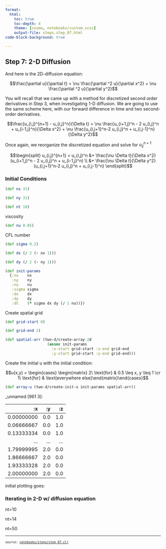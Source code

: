 ```yaml
---
format:
  html:
    toc: true
    toc-depth: 4
    theme: [cosmo, notebooks/custom.scss]
    output-file: steps.step_07.html
code-block-background: true

---
```

<style></style><style>.printedClojure .sourceCode {
  background-color: transparent;
  border-style: none;
}
</style><style>.clay-limit-image-width .clay-image {max-width: 100%}
.clay-side-by-side .sourceCode {margin: 0}
.clay-side-by-side {margin: 1em 0}
</style>
<script src="steps.step_07_files/md-default0.js" type="text/javascript"></script><script src="steps.step_07_files/md-default1.js" type="text/javascript"></script><script src="steps.step_07_files/katex2.js" type="text/javascript"></script><script src="steps.step_07_files/plotly3.js" type="text/javascript"></script><link href="https://cdn.jsdelivr.net/npm/katex@0.16.10/dist/katex.min.css" rel="stylesheet" type="text/css" />

## Step 7: 2-D Diffusion

And here is the 2D-diffusion equation:


$$\frac{\partial u}{\partial t} = \nu \frac{\partial ^2 u}{\partial x^2} + \nu \frac{\partial ^2 u}{\partial y^2}$$


You will recall that we came up with a method for discretized second order derivatives in Step 3,
when investigating 1-D diffusion. We are going to use the same scheme here, with our
forward difference in time and two second-order derivatives.


$$\frac{u_{i,j}^{n+1} - u_{i,j}^n}{\Delta t} = \nu \frac{u_{i+1,j}^n - 2 u_{i,j}^n + u_{i-1,j}^n}{\Delta x^2} + \nu \frac{u_{i,j+1}^n-2 u_{i,j}^n + u_{i,j-1}^n}{\Delta y^2}$$


Once again, we reorganize the discretized equation and solve for $u_{ij}^{n+1}$


$$\begin{split}
u_{i,j}^{n+1} = u_{i,j}^n &+ \frac{\nu \Delta t}{\Delta x^2}(u_{i+1,j}^n - 2 u_{i,j}^n + u_{i-1,j}^n) \\
&+ \frac{\nu \Delta t}{\Delta y^2}(u_{i,j+1}^n-2 u_{i,j}^n + u_{i,j-1}^n)
\end{split}$$



### Initial Conditions



::: {.sourceClojure}
```clojure
(def nx 31)
```
:::



::: {.sourceClojure}
```clojure
(def ny 31)
```
:::



::: {.sourceClojure}
```clojure
(def nt 10)
```
:::


viscosity


::: {.sourceClojure}
```clojure
(def nu 0.05)
```
:::


CFL number


::: {.sourceClojure}
```clojure
(def sigma 0.2)
```
:::



::: {.sourceClojure}
```clojure
(def dx (/ 2 (- nx 1)))
```
:::



::: {.sourceClojure}
```clojure
(def dy (/ 2 (- ny 1)))
```
:::



::: {.sourceClojure}
```clojure
(def init-params
  {:nx    nx
   :ny    ny
   :nu    nu
   :sigma sigma
   :dx    dx
   :dy    dy
   :dt    (* sigma dx dy (/ 1 nu))})
```
:::



Create spatial grid


::: {.sourceClojure}
```clojure
(def grid-start 0)
```
:::



::: {.sourceClojure}
```clojure
(def grid-end 2)
```
:::



::: {.sourceClojure}
```clojure
(def spatial-arr (two-d/create-array-2d
                   (assoc init-params
                     :x-start grid-start :x-end grid-end
                     :y-start grid-start :y-end grid-end)))
```
:::



Create the initial u
with the initial condition:

$$u(x,y) = \begin{cases}
\begin{matrix}
2\ \text{for} & 0.5 \leq x, y \leq 1 \cr
1\ \text{for} & \text{everywhere else}\end{matrix}\end{cases}$$




::: {.sourceClojure}
```clojure
(def array-u (two-d/create-init-u init-params spatial-arr))
```
:::




::: {.clay-dataset}
_unnamed [961 3]:

|         :x |  :y |  :z |
|-----------:|----:|----:|
| 0.00000000 | 0.0 | 1.0 |
| 0.06666667 | 0.0 | 1.0 |
| 0.13333334 | 0.0 | 1.0 |
|        ... | ... | ... |
| 1.79999995 | 2.0 | 0.0 |
| 1.86666667 | 2.0 | 0.0 |
| 1.93333328 | 2.0 | 0.0 |
| 2.00000000 | 2.0 | 0.0 |


:::



initial plotting goes:



```{=html}
<div style="height:auto;width:100%;"><script>Plotly.newPlot(document.currentScript.parentElement,
               [{"x":[0.0,0.06666667,0.13333334,0.2,0.26666668,0.33333334,0.4,0.46666667,0.53333336,0.6,0.6666667,0.73333335,0.8,0.8666667,0.93333334,1.0,1.0666667,1.1333333,1.2,1.2666667,1.3333334,1.4,1.4666667,1.5333333,1.6,1.6666666,1.7333333,1.8,1.8666667,1.9333333,2.0,0.0,0.06666667,0.13333334,0.2,0.26666668,0.33333334,0.4,0.46666667,0.53333336,0.6,0.6666667,0.73333335,0.8,0.8666667,0.93333334,1.0,1.0666667,1.1333333,1.2,1.2666667,1.3333334,1.4,1.4666667,1.5333333,1.6,1.6666666,1.7333333,1.8,1.8666667,1.9333333,2.0,0.0,0.06666667,0.13333334,0.2,0.26666668,0.33333334,0.4,0.46666667,0.53333336,0.6,0.6666667,0.73333335,0.8,0.8666667,0.93333334,1.0,1.0666667,1.1333333,1.2,1.2666667,1.3333334,1.4,1.4666667,1.5333333,1.6,1.6666666,1.7333333,1.8,1.8666667,1.9333333,2.0,0.0,0.06666667,0.13333334,0.2,0.26666668,0.33333334,0.4,0.46666667,0.53333336,0.6,0.6666667,0.73333335,0.8,0.8666667,0.93333334,1.0,1.0666667,1.1333333,1.2,1.2666667,1.3333334,1.4,1.4666667,1.5333333,1.6,1.6666666,1.7333333,1.8,1.8666667,1.9333333,2.0,0.0,0.06666667,0.13333334,0.2,0.26666668,0.33333334,0.4,0.46666667,0.53333336,0.6,0.6666667,0.73333335,0.8,0.8666667,0.93333334,1.0,1.0666667,1.1333333,1.2,1.2666667,1.3333334,1.4,1.4666667,1.5333333,1.6,1.6666666,1.7333333,1.8,1.8666667,1.9333333,2.0,0.0,0.06666667,0.13333334,0.2,0.26666668,0.33333334,0.4,0.46666667,0.53333336,0.6,0.6666667,0.73333335,0.8,0.8666667,0.93333334,1.0,1.0666667,1.1333333,1.2,1.2666667,1.3333334,1.4,1.4666667,1.5333333,1.6,1.6666666,1.7333333,1.8,1.8666667,1.9333333,2.0,0.0,0.06666667,0.13333334,0.2,0.26666668,0.33333334,0.4,0.46666667,0.53333336,0.6,0.6666667,0.73333335,0.8,0.8666667,0.93333334,1.0,1.0666667,1.1333333,1.2,1.2666667,1.3333334,1.4,1.4666667,1.5333333,1.6,1.6666666,1.7333333,1.8,1.8666667,1.9333333,2.0,0.0,0.06666667,0.13333334,0.2,0.26666668,0.33333334,0.4,0.46666667,0.53333336,0.6,0.6666667,0.73333335,0.8,0.8666667,0.93333334,1.0,1.0666667,1.1333333,1.2,1.2666667,1.3333334,1.4,1.4666667,1.5333333,1.6,1.6666666,1.7333333,1.8,1.8666667,1.9333333,2.0,0.0,0.06666667,0.13333334,0.2,0.26666668,0.33333334,0.4,0.46666667,0.53333336,0.6,0.6666667,0.73333335,0.8,0.8666667,0.93333334,1.0,1.0666667,1.1333333,1.2,1.2666667,1.3333334,1.4,1.4666667,1.5333333,1.6,1.6666666,1.7333333,1.8,1.8666667,1.9333333,2.0,0.0,0.06666667,0.13333334,0.2,0.26666668,0.33333334,0.4,0.46666667,0.53333336,0.6,0.6666667,0.73333335,0.8,0.8666667,0.93333334,1.0,1.0666667,1.1333333,1.2,1.2666667,1.3333334,1.4,1.4666667,1.5333333,1.6,1.6666666,1.7333333,1.8,1.8666667,1.9333333,2.0,0.0,0.06666667,0.13333334,0.2,0.26666668,0.33333334,0.4,0.46666667,0.53333336,0.6,0.6666667,0.73333335,0.8,0.8666667,0.93333334,1.0,1.0666667,1.1333333,1.2,1.2666667,1.3333334,1.4,1.4666667,1.5333333,1.6,1.6666666,1.7333333,1.8,1.8666667,1.9333333,2.0,0.0,0.06666667,0.13333334,0.2,0.26666668,0.33333334,0.4,0.46666667,0.53333336,0.6,0.6666667,0.73333335,0.8,0.8666667,0.93333334,1.0,1.0666667,1.1333333,1.2,1.2666667,1.3333334,1.4,1.4666667,1.5333333,1.6,1.6666666,1.7333333,1.8,1.8666667,1.9333333,2.0,0.0,0.06666667,0.13333334,0.2,0.26666668,0.33333334,0.4,0.46666667,0.53333336,0.6,0.6666667,0.73333335,0.8,0.8666667,0.93333334,1.0,1.0666667,1.1333333,1.2,1.2666667,1.3333334,1.4,1.4666667,1.5333333,1.6,1.6666666,1.7333333,1.8,1.8666667,1.9333333,2.0,0.0,0.06666667,0.13333334,0.2,0.26666668,0.33333334,0.4,0.46666667,0.53333336,0.6,0.6666667,0.73333335,0.8,0.8666667,0.93333334,1.0,1.0666667,1.1333333,1.2,1.2666667,1.3333334,1.4,1.4666667,1.5333333,1.6,1.6666666,1.7333333,1.8,1.8666667,1.9333333,2.0,0.0,0.06666667,0.13333334,0.2,0.26666668,0.33333334,0.4,0.46666667,0.53333336,0.6,0.6666667,0.73333335,0.8,0.8666667,0.93333334,1.0,1.0666667,1.1333333,1.2,1.2666667,1.3333334,1.4,1.4666667,1.5333333,1.6,1.6666666,1.7333333,1.8,1.8666667,1.9333333,2.0,0.0,0.06666667,0.13333334,0.2,0.26666668,0.33333334,0.4,0.46666667,0.53333336,0.6,0.6666667,0.73333335,0.8,0.8666667,0.93333334,1.0,1.0666667,1.1333333,1.2,1.2666667,1.3333334,1.4,1.4666667,1.5333333,1.6,1.6666666,1.7333333,1.8,1.8666667,1.9333333,2.0,0.0,0.06666667,0.13333334,0.2,0.26666668,0.33333334,0.4,0.46666667,0.53333336,0.6,0.6666667,0.73333335,0.8,0.8666667,0.93333334,1.0,1.0666667,1.1333333,1.2,1.2666667,1.3333334,1.4,1.4666667,1.5333333,1.6,1.6666666,1.7333333,1.8,1.8666667,1.9333333,2.0,0.0,0.06666667,0.13333334,0.2,0.26666668,0.33333334,0.4,0.46666667,0.53333336,0.6,0.6666667,0.73333335,0.8,0.8666667,0.93333334,1.0,1.0666667,1.1333333,1.2,1.2666667,1.3333334,1.4,1.4666667,1.5333333,1.6,1.6666666,1.7333333,1.8,1.8666667,1.9333333,2.0,0.0,0.06666667,0.13333334,0.2,0.26666668,0.33333334,0.4,0.46666667,0.53333336,0.6,0.6666667,0.73333335,0.8,0.8666667,0.93333334,1.0,1.0666667,1.1333333,1.2,1.2666667,1.3333334,1.4,1.4666667,1.5333333,1.6,1.6666666,1.7333333,1.8,1.8666667,1.9333333,2.0,0.0,0.06666667,0.13333334,0.2,0.26666668,0.33333334,0.4,0.46666667,0.53333336,0.6,0.6666667,0.73333335,0.8,0.8666667,0.93333334,1.0,1.0666667,1.1333333,1.2,1.2666667,1.3333334,1.4,1.4666667,1.5333333,1.6,1.6666666,1.7333333,1.8,1.8666667,1.9333333,2.0,0.0,0.06666667,0.13333334,0.2,0.26666668,0.33333334,0.4,0.46666667,0.53333336,0.6,0.6666667,0.73333335,0.8,0.8666667,0.93333334,1.0,1.0666667,1.1333333,1.2,1.2666667,1.3333334,1.4,1.4666667,1.5333333,1.6,1.6666666,1.7333333,1.8,1.8666667,1.9333333,2.0,0.0,0.06666667,0.13333334,0.2,0.26666668,0.33333334,0.4,0.46666667,0.53333336,0.6,0.6666667,0.73333335,0.8,0.8666667,0.93333334,1.0,1.0666667,1.1333333,1.2,1.2666667,1.3333334,1.4,1.4666667,1.5333333,1.6,1.6666666,1.7333333,1.8,1.8666667,1.9333333,2.0,0.0,0.06666667,0.13333334,0.2,0.26666668,0.33333334,0.4,0.46666667,0.53333336,0.6,0.6666667,0.73333335,0.8,0.8666667,0.93333334,1.0,1.0666667,1.1333333,1.2,1.2666667,1.3333334,1.4,1.4666667,1.5333333,1.6,1.6666666,1.7333333,1.8,1.8666667,1.9333333,2.0,0.0,0.06666667,0.13333334,0.2,0.26666668,0.33333334,0.4,0.46666667,0.53333336,0.6,0.6666667,0.73333335,0.8,0.8666667,0.93333334,1.0,1.0666667,1.1333333,1.2,1.2666667,1.3333334,1.4,1.4666667,1.5333333,1.6,1.6666666,1.7333333,1.8,1.8666667,1.9333333,2.0,0.0,0.06666667,0.13333334,0.2,0.26666668,0.33333334,0.4,0.46666667,0.53333336,0.6,0.6666667,0.73333335,0.8,0.8666667,0.93333334,1.0,1.0666667,1.1333333,1.2,1.2666667,1.3333334,1.4,1.4666667,1.5333333,1.6,1.6666666,1.7333333,1.8,1.8666667,1.9333333,2.0,0.0,0.06666667,0.13333334,0.2,0.26666668,0.33333334,0.4,0.46666667,0.53333336,0.6,0.6666667,0.73333335,0.8,0.8666667,0.93333334,1.0,1.0666667,1.1333333,1.2,1.2666667,1.3333334,1.4,1.4666667,1.5333333,1.6,1.6666666,1.7333333,1.8,1.8666667,1.9333333,2.0,0.0,0.06666667,0.13333334,0.2,0.26666668,0.33333334,0.4,0.46666667,0.53333336,0.6,0.6666667,0.73333335,0.8,0.8666667,0.93333334,1.0,1.0666667,1.1333333,1.2,1.2666667,1.3333334,1.4,1.4666667,1.5333333,1.6,1.6666666,1.7333333,1.8,1.8666667,1.9333333,2.0,0.0,0.06666667,0.13333334,0.2,0.26666668,0.33333334,0.4,0.46666667,0.53333336,0.6,0.6666667,0.73333335,0.8,0.8666667,0.93333334,1.0,1.0666667,1.1333333,1.2,1.2666667,1.3333334,1.4,1.4666667,1.5333333,1.6,1.6666666,1.7333333,1.8,1.8666667,1.9333333,2.0,0.0,0.06666667,0.13333334,0.2,0.26666668,0.33333334,0.4,0.46666667,0.53333336,0.6,0.6666667,0.73333335,0.8,0.8666667,0.93333334,1.0,1.0666667,1.1333333,1.2,1.2666667,1.3333334,1.4,1.4666667,1.5333333,1.6,1.6666666,1.7333333,1.8,1.8666667,1.9333333,2.0,0.0,0.06666667,0.13333334,0.2,0.26666668,0.33333334,0.4,0.46666667,0.53333336,0.6,0.6666667,0.73333335,0.8,0.8666667,0.93333334,1.0,1.0666667,1.1333333,1.2,1.2666667,1.3333334,1.4,1.4666667,1.5333333,1.6,1.6666666,1.7333333,1.8,1.8666667,1.9333333,2.0,0.0,0.06666667,0.13333334,0.2,0.26666668,0.33333334,0.4,0.46666667,0.53333336,0.6,0.6666667,0.73333335,0.8,0.8666667,0.93333334,1.0,1.0666667,1.1333333,1.2,1.2666667,1.3333334,1.4,1.4666667,1.5333333,1.6,1.6666666,1.7333333,1.8,1.8666667,1.9333333,2.0],"y":[0.0,0.0,0.0,0.0,0.0,0.0,0.0,0.0,0.0,0.0,0.0,0.0,0.0,0.0,0.0,0.0,0.0,0.0,0.0,0.0,0.0,0.0,0.0,0.0,0.0,0.0,0.0,0.0,0.0,0.0,0.0,0.06666667,0.06666667,0.06666667,0.06666667,0.06666667,0.06666667,0.06666667,0.06666667,0.06666667,0.06666667,0.06666667,0.06666667,0.06666667,0.06666667,0.06666667,0.06666667,0.06666667,0.06666667,0.06666667,0.06666667,0.06666667,0.06666667,0.06666667,0.06666667,0.06666667,0.06666667,0.06666667,0.06666667,0.06666667,0.06666667,0.06666667,0.13333334,0.13333334,0.13333334,0.13333334,0.13333334,0.13333334,0.13333334,0.13333334,0.13333334,0.13333334,0.13333334,0.13333334,0.13333334,0.13333334,0.13333334,0.13333334,0.13333334,0.13333334,0.13333334,0.13333334,0.13333334,0.13333334,0.13333334,0.13333334,0.13333334,0.13333334,0.13333334,0.13333334,0.13333334,0.13333334,0.13333334,0.2,0.2,0.2,0.2,0.2,0.2,0.2,0.2,0.2,0.2,0.2,0.2,0.2,0.2,0.2,0.2,0.2,0.2,0.2,0.2,0.2,0.2,0.2,0.2,0.2,0.2,0.2,0.2,0.2,0.2,0.2,0.26666668,0.26666668,0.26666668,0.26666668,0.26666668,0.26666668,0.26666668,0.26666668,0.26666668,0.26666668,0.26666668,0.26666668,0.26666668,0.26666668,0.26666668,0.26666668,0.26666668,0.26666668,0.26666668,0.26666668,0.26666668,0.26666668,0.26666668,0.26666668,0.26666668,0.26666668,0.26666668,0.26666668,0.26666668,0.26666668,0.26666668,0.33333334,0.33333334,0.33333334,0.33333334,0.33333334,0.33333334,0.33333334,0.33333334,0.33333334,0.33333334,0.33333334,0.33333334,0.33333334,0.33333334,0.33333334,0.33333334,0.33333334,0.33333334,0.33333334,0.33333334,0.33333334,0.33333334,0.33333334,0.33333334,0.33333334,0.33333334,0.33333334,0.33333334,0.33333334,0.33333334,0.33333334,0.4,0.4,0.4,0.4,0.4,0.4,0.4,0.4,0.4,0.4,0.4,0.4,0.4,0.4,0.4,0.4,0.4,0.4,0.4,0.4,0.4,0.4,0.4,0.4,0.4,0.4,0.4,0.4,0.4,0.4,0.4,0.46666667,0.46666667,0.46666667,0.46666667,0.46666667,0.46666667,0.46666667,0.46666667,0.46666667,0.46666667,0.46666667,0.46666667,0.46666667,0.46666667,0.46666667,0.46666667,0.46666667,0.46666667,0.46666667,0.46666667,0.46666667,0.46666667,0.46666667,0.46666667,0.46666667,0.46666667,0.46666667,0.46666667,0.46666667,0.46666667,0.46666667,0.53333336,0.53333336,0.53333336,0.53333336,0.53333336,0.53333336,0.53333336,0.53333336,0.53333336,0.53333336,0.53333336,0.53333336,0.53333336,0.53333336,0.53333336,0.53333336,0.53333336,0.53333336,0.53333336,0.53333336,0.53333336,0.53333336,0.53333336,0.53333336,0.53333336,0.53333336,0.53333336,0.53333336,0.53333336,0.53333336,0.53333336,0.6,0.6,0.6,0.6,0.6,0.6,0.6,0.6,0.6,0.6,0.6,0.6,0.6,0.6,0.6,0.6,0.6,0.6,0.6,0.6,0.6,0.6,0.6,0.6,0.6,0.6,0.6,0.6,0.6,0.6,0.6,0.6666667,0.6666667,0.6666667,0.6666667,0.6666667,0.6666667,0.6666667,0.6666667,0.6666667,0.6666667,0.6666667,0.6666667,0.6666667,0.6666667,0.6666667,0.6666667,0.6666667,0.6666667,0.6666667,0.6666667,0.6666667,0.6666667,0.6666667,0.6666667,0.6666667,0.6666667,0.6666667,0.6666667,0.6666667,0.6666667,0.6666667,0.73333335,0.73333335,0.73333335,0.73333335,0.73333335,0.73333335,0.73333335,0.73333335,0.73333335,0.73333335,0.73333335,0.73333335,0.73333335,0.73333335,0.73333335,0.73333335,0.73333335,0.73333335,0.73333335,0.73333335,0.73333335,0.73333335,0.73333335,0.73333335,0.73333335,0.73333335,0.73333335,0.73333335,0.73333335,0.73333335,0.73333335,0.8,0.8,0.8,0.8,0.8,0.8,0.8,0.8,0.8,0.8,0.8,0.8,0.8,0.8,0.8,0.8,0.8,0.8,0.8,0.8,0.8,0.8,0.8,0.8,0.8,0.8,0.8,0.8,0.8,0.8,0.8,0.8666667,0.8666667,0.8666667,0.8666667,0.8666667,0.8666667,0.8666667,0.8666667,0.8666667,0.8666667,0.8666667,0.8666667,0.8666667,0.8666667,0.8666667,0.8666667,0.8666667,0.8666667,0.8666667,0.8666667,0.8666667,0.8666667,0.8666667,0.8666667,0.8666667,0.8666667,0.8666667,0.8666667,0.8666667,0.8666667,0.8666667,0.93333334,0.93333334,0.93333334,0.93333334,0.93333334,0.93333334,0.93333334,0.93333334,0.93333334,0.93333334,0.93333334,0.93333334,0.93333334,0.93333334,0.93333334,0.93333334,0.93333334,0.93333334,0.93333334,0.93333334,0.93333334,0.93333334,0.93333334,0.93333334,0.93333334,0.93333334,0.93333334,0.93333334,0.93333334,0.93333334,0.93333334,1.0,1.0,1.0,1.0,1.0,1.0,1.0,1.0,1.0,1.0,1.0,1.0,1.0,1.0,1.0,1.0,1.0,1.0,1.0,1.0,1.0,1.0,1.0,1.0,1.0,1.0,1.0,1.0,1.0,1.0,1.0,1.0666667,1.0666667,1.0666667,1.0666667,1.0666667,1.0666667,1.0666667,1.0666667,1.0666667,1.0666667,1.0666667,1.0666667,1.0666667,1.0666667,1.0666667,1.0666667,1.0666667,1.0666667,1.0666667,1.0666667,1.0666667,1.0666667,1.0666667,1.0666667,1.0666667,1.0666667,1.0666667,1.0666667,1.0666667,1.0666667,1.0666667,1.1333333,1.1333333,1.1333333,1.1333333,1.1333333,1.1333333,1.1333333,1.1333333,1.1333333,1.1333333,1.1333333,1.1333333,1.1333333,1.1333333,1.1333333,1.1333333,1.1333333,1.1333333,1.1333333,1.1333333,1.1333333,1.1333333,1.1333333,1.1333333,1.1333333,1.1333333,1.1333333,1.1333333,1.1333333,1.1333333,1.1333333,1.2,1.2,1.2,1.2,1.2,1.2,1.2,1.2,1.2,1.2,1.2,1.2,1.2,1.2,1.2,1.2,1.2,1.2,1.2,1.2,1.2,1.2,1.2,1.2,1.2,1.2,1.2,1.2,1.2,1.2,1.2,1.2666667,1.2666667,1.2666667,1.2666667,1.2666667,1.2666667,1.2666667,1.2666667,1.2666667,1.2666667,1.2666667,1.2666667,1.2666667,1.2666667,1.2666667,1.2666667,1.2666667,1.2666667,1.2666667,1.2666667,1.2666667,1.2666667,1.2666667,1.2666667,1.2666667,1.2666667,1.2666667,1.2666667,1.2666667,1.2666667,1.2666667,1.3333334,1.3333334,1.3333334,1.3333334,1.3333334,1.3333334,1.3333334,1.3333334,1.3333334,1.3333334,1.3333334,1.3333334,1.3333334,1.3333334,1.3333334,1.3333334,1.3333334,1.3333334,1.3333334,1.3333334,1.3333334,1.3333334,1.3333334,1.3333334,1.3333334,1.3333334,1.3333334,1.3333334,1.3333334,1.3333334,1.3333334,1.4,1.4,1.4,1.4,1.4,1.4,1.4,1.4,1.4,1.4,1.4,1.4,1.4,1.4,1.4,1.4,1.4,1.4,1.4,1.4,1.4,1.4,1.4,1.4,1.4,1.4,1.4,1.4,1.4,1.4,1.4,1.4666667,1.4666667,1.4666667,1.4666667,1.4666667,1.4666667,1.4666667,1.4666667,1.4666667,1.4666667,1.4666667,1.4666667,1.4666667,1.4666667,1.4666667,1.4666667,1.4666667,1.4666667,1.4666667,1.4666667,1.4666667,1.4666667,1.4666667,1.4666667,1.4666667,1.4666667,1.4666667,1.4666667,1.4666667,1.4666667,1.4666667,1.5333333,1.5333333,1.5333333,1.5333333,1.5333333,1.5333333,1.5333333,1.5333333,1.5333333,1.5333333,1.5333333,1.5333333,1.5333333,1.5333333,1.5333333,1.5333333,1.5333333,1.5333333,1.5333333,1.5333333,1.5333333,1.5333333,1.5333333,1.5333333,1.5333333,1.5333333,1.5333333,1.5333333,1.5333333,1.5333333,1.5333333,1.6,1.6,1.6,1.6,1.6,1.6,1.6,1.6,1.6,1.6,1.6,1.6,1.6,1.6,1.6,1.6,1.6,1.6,1.6,1.6,1.6,1.6,1.6,1.6,1.6,1.6,1.6,1.6,1.6,1.6,1.6,1.6666666,1.6666666,1.6666666,1.6666666,1.6666666,1.6666666,1.6666666,1.6666666,1.6666666,1.6666666,1.6666666,1.6666666,1.6666666,1.6666666,1.6666666,1.6666666,1.6666666,1.6666666,1.6666666,1.6666666,1.6666666,1.6666666,1.6666666,1.6666666,1.6666666,1.6666666,1.6666666,1.6666666,1.6666666,1.6666666,1.6666666,1.7333333,1.7333333,1.7333333,1.7333333,1.7333333,1.7333333,1.7333333,1.7333333,1.7333333,1.7333333,1.7333333,1.7333333,1.7333333,1.7333333,1.7333333,1.7333333,1.7333333,1.7333333,1.7333333,1.7333333,1.7333333,1.7333333,1.7333333,1.7333333,1.7333333,1.7333333,1.7333333,1.7333333,1.7333333,1.7333333,1.7333333,1.8,1.8,1.8,1.8,1.8,1.8,1.8,1.8,1.8,1.8,1.8,1.8,1.8,1.8,1.8,1.8,1.8,1.8,1.8,1.8,1.8,1.8,1.8,1.8,1.8,1.8,1.8,1.8,1.8,1.8,1.8,1.8666667,1.8666667,1.8666667,1.8666667,1.8666667,1.8666667,1.8666667,1.8666667,1.8666667,1.8666667,1.8666667,1.8666667,1.8666667,1.8666667,1.8666667,1.8666667,1.8666667,1.8666667,1.8666667,1.8666667,1.8666667,1.8666667,1.8666667,1.8666667,1.8666667,1.8666667,1.8666667,1.8666667,1.8666667,1.8666667,1.8666667,1.9333333,1.9333333,1.9333333,1.9333333,1.9333333,1.9333333,1.9333333,1.9333333,1.9333333,1.9333333,1.9333333,1.9333333,1.9333333,1.9333333,1.9333333,1.9333333,1.9333333,1.9333333,1.9333333,1.9333333,1.9333333,1.9333333,1.9333333,1.9333333,1.9333333,1.9333333,1.9333333,1.9333333,1.9333333,1.9333333,1.9333333,2.0,2.0,2.0,2.0,2.0,2.0,2.0,2.0,2.0,2.0,2.0,2.0,2.0,2.0,2.0,2.0,2.0,2.0,2.0,2.0,2.0,2.0,2.0,2.0,2.0,2.0,2.0,2.0,2.0,2.0,2.0],"z":[1.0,1.0,1.0,1.0,1.0,1.0,1.0,1.0,1.0,1.0,1.0,1.0,1.0,1.0,1.0,1.0,1.0,1.0,1.0,1.0,1.0,1.0,1.0,1.0,1.0,1.0,1.0,1.0,1.0,1.0,0.0,1.0,1.0,1.0,1.0,1.0,1.0,1.0,1.0,1.0,1.0,1.0,1.0,1.0,1.0,1.0,1.0,1.0,1.0,1.0,1.0,1.0,1.0,1.0,1.0,1.0,1.0,1.0,1.0,1.0,1.0,0.0,1.0,1.0,1.0,1.0,1.0,1.0,1.0,1.0,1.0,1.0,1.0,1.0,1.0,1.0,1.0,1.0,1.0,1.0,1.0,1.0,1.0,1.0,1.0,1.0,1.0,1.0,1.0,1.0,1.0,1.0,0.0,1.0,1.0,1.0,1.0,1.0,1.0,1.0,1.0,1.0,1.0,1.0,1.0,1.0,1.0,1.0,1.0,1.0,1.0,1.0,1.0,1.0,1.0,1.0,1.0,1.0,1.0,1.0,1.0,1.0,1.0,0.0,1.0,1.0,1.0,1.0,1.0,1.0,1.0,1.0,1.0,1.0,1.0,1.0,1.0,1.0,1.0,1.0,1.0,1.0,1.0,1.0,1.0,1.0,1.0,1.0,1.0,1.0,1.0,1.0,1.0,1.0,0.0,1.0,1.0,1.0,1.0,1.0,1.0,1.0,1.0,1.0,1.0,1.0,1.0,1.0,1.0,1.0,1.0,1.0,1.0,1.0,1.0,1.0,1.0,1.0,1.0,1.0,1.0,1.0,1.0,1.0,1.0,0.0,1.0,1.0,1.0,1.0,1.0,1.0,1.0,1.0,1.0,1.0,1.0,1.0,1.0,1.0,1.0,1.0,1.0,1.0,1.0,1.0,1.0,1.0,1.0,1.0,1.0,1.0,1.0,1.0,1.0,1.0,0.0,1.0,1.0,1.0,1.0,1.0,1.0,1.0,1.0,1.0,1.0,1.0,1.0,1.0,1.0,1.0,1.0,1.0,1.0,1.0,1.0,1.0,1.0,1.0,1.0,1.0,1.0,1.0,1.0,1.0,1.0,0.0,1.0,1.0,1.0,1.0,1.0,1.0,1.0,1.0,2.0,2.0,2.0,2.0,2.0,2.0,2.0,2.0,1.0,1.0,1.0,1.0,1.0,1.0,1.0,1.0,1.0,1.0,1.0,1.0,1.0,1.0,0.0,1.0,1.0,1.0,1.0,1.0,1.0,1.0,1.0,2.0,2.0,2.0,2.0,2.0,2.0,2.0,2.0,1.0,1.0,1.0,1.0,1.0,1.0,1.0,1.0,1.0,1.0,1.0,1.0,1.0,1.0,0.0,1.0,1.0,1.0,1.0,1.0,1.0,1.0,1.0,2.0,2.0,2.0,2.0,2.0,2.0,2.0,2.0,1.0,1.0,1.0,1.0,1.0,1.0,1.0,1.0,1.0,1.0,1.0,1.0,1.0,1.0,0.0,1.0,1.0,1.0,1.0,1.0,1.0,1.0,1.0,2.0,2.0,2.0,2.0,2.0,2.0,2.0,2.0,1.0,1.0,1.0,1.0,1.0,1.0,1.0,1.0,1.0,1.0,1.0,1.0,1.0,1.0,0.0,1.0,1.0,1.0,1.0,1.0,1.0,1.0,1.0,2.0,2.0,2.0,2.0,2.0,2.0,2.0,2.0,1.0,1.0,1.0,1.0,1.0,1.0,1.0,1.0,1.0,1.0,1.0,1.0,1.0,1.0,0.0,1.0,1.0,1.0,1.0,1.0,1.0,1.0,1.0,2.0,2.0,2.0,2.0,2.0,2.0,2.0,2.0,1.0,1.0,1.0,1.0,1.0,1.0,1.0,1.0,1.0,1.0,1.0,1.0,1.0,1.0,0.0,1.0,1.0,1.0,1.0,1.0,1.0,1.0,1.0,2.0,2.0,2.0,2.0,2.0,2.0,2.0,2.0,1.0,1.0,1.0,1.0,1.0,1.0,1.0,1.0,1.0,1.0,1.0,1.0,1.0,1.0,0.0,1.0,1.0,1.0,1.0,1.0,1.0,1.0,1.0,2.0,2.0,2.0,2.0,2.0,2.0,2.0,2.0,1.0,1.0,1.0,1.0,1.0,1.0,1.0,1.0,1.0,1.0,1.0,1.0,1.0,1.0,0.0,1.0,1.0,1.0,1.0,1.0,1.0,1.0,1.0,1.0,1.0,1.0,1.0,1.0,1.0,1.0,1.0,1.0,1.0,1.0,1.0,1.0,1.0,1.0,1.0,1.0,1.0,1.0,1.0,1.0,1.0,0.0,1.0,1.0,1.0,1.0,1.0,1.0,1.0,1.0,1.0,1.0,1.0,1.0,1.0,1.0,1.0,1.0,1.0,1.0,1.0,1.0,1.0,1.0,1.0,1.0,1.0,1.0,1.0,1.0,1.0,1.0,0.0,1.0,1.0,1.0,1.0,1.0,1.0,1.0,1.0,1.0,1.0,1.0,1.0,1.0,1.0,1.0,1.0,1.0,1.0,1.0,1.0,1.0,1.0,1.0,1.0,1.0,1.0,1.0,1.0,1.0,1.0,0.0,1.0,1.0,1.0,1.0,1.0,1.0,1.0,1.0,1.0,1.0,1.0,1.0,1.0,1.0,1.0,1.0,1.0,1.0,1.0,1.0,1.0,1.0,1.0,1.0,1.0,1.0,1.0,1.0,1.0,1.0,0.0,1.0,1.0,1.0,1.0,1.0,1.0,1.0,1.0,1.0,1.0,1.0,1.0,1.0,1.0,1.0,1.0,1.0,1.0,1.0,1.0,1.0,1.0,1.0,1.0,1.0,1.0,1.0,1.0,1.0,1.0,0.0,1.0,1.0,1.0,1.0,1.0,1.0,1.0,1.0,1.0,1.0,1.0,1.0,1.0,1.0,1.0,1.0,1.0,1.0,1.0,1.0,1.0,1.0,1.0,1.0,1.0,1.0,1.0,1.0,1.0,1.0,0.0,1.0,1.0,1.0,1.0,1.0,1.0,1.0,1.0,1.0,1.0,1.0,1.0,1.0,1.0,1.0,1.0,1.0,1.0,1.0,1.0,1.0,1.0,1.0,1.0,1.0,1.0,1.0,1.0,1.0,1.0,0.0,1.0,1.0,1.0,1.0,1.0,1.0,1.0,1.0,1.0,1.0,1.0,1.0,1.0,1.0,1.0,1.0,1.0,1.0,1.0,1.0,1.0,1.0,1.0,1.0,1.0,1.0,1.0,1.0,1.0,1.0,0.0,1.0,1.0,1.0,1.0,1.0,1.0,1.0,1.0,1.0,1.0,1.0,1.0,1.0,1.0,1.0,1.0,1.0,1.0,1.0,1.0,1.0,1.0,1.0,1.0,1.0,1.0,1.0,1.0,1.0,1.0,0.0,1.0,1.0,1.0,1.0,1.0,1.0,1.0,1.0,1.0,1.0,1.0,1.0,1.0,1.0,1.0,1.0,1.0,1.0,1.0,1.0,1.0,1.0,1.0,1.0,1.0,1.0,1.0,1.0,1.0,1.0,0.0,1.0,1.0,1.0,1.0,1.0,1.0,1.0,1.0,1.0,1.0,1.0,1.0,1.0,1.0,1.0,1.0,1.0,1.0,1.0,1.0,1.0,1.0,1.0,1.0,1.0,1.0,1.0,1.0,1.0,1.0,0.0,1.0,1.0,1.0,1.0,1.0,1.0,1.0,1.0,1.0,1.0,1.0,1.0,1.0,1.0,1.0,1.0,1.0,1.0,1.0,1.0,1.0,1.0,1.0,1.0,1.0,1.0,1.0,1.0,1.0,1.0,0.0,1.0,1.0,1.0,1.0,1.0,1.0,1.0,1.0,1.0,1.0,1.0,1.0,1.0,1.0,1.0,1.0,1.0,1.0,1.0,1.0,1.0,1.0,1.0,1.0,1.0,1.0,1.0,1.0,1.0,1.0,0.0,1.0,1.0,1.0,1.0,1.0,1.0,1.0,1.0,1.0,1.0,1.0,1.0,1.0,1.0,1.0,1.0,1.0,1.0,1.0,1.0,1.0,1.0,1.0,1.0,1.0,1.0,1.0,1.0,1.0,1.0,0.0,0.0,0.0,0.0,0.0,0.0,0.0,0.0,0.0,0.0,0.0,0.0,0.0,0.0,0.0,0.0,0.0,0.0,0.0,0.0,0.0,0.0,0.0,0.0,0.0,0.0,0.0,0.0,0.0,0.0,0.0,0.0],"type":"mesh3d","opacity":0.2,"color":"lightpink","marker":{"colorscale":"Viridis"}}], {"scene":{"zaxis":{"range":[0.8,2.2]}}}, {});</script></div>
```



### Iterating in 2-D w/ diffusion equation


nt=10


```{=html}
<div style="height:auto;width:100%;"><script>Plotly.newPlot(document.currentScript.parentElement,
               [{"x":[0.0,0.06666667,0.13333334,0.2,0.26666668,0.33333334,0.4,0.46666667,0.53333336,0.6,0.6666667,0.73333335,0.8,0.8666667,0.93333334,1.0,1.0666667,1.1333333,1.2,1.2666667,1.3333334,1.4,1.4666667,1.5333333,1.6,1.6666666,1.7333333,1.8,1.8666667,1.9333333,2.0,0.0,0.06666667,0.13333334,0.2,0.26666668,0.33333334,0.4,0.46666667,0.53333336,0.6,0.6666667,0.73333335,0.8,0.8666667,0.93333334,1.0,1.0666667,1.1333333,1.2,1.2666667,1.3333334,1.4,1.4666667,1.5333333,1.6,1.6666666,1.7333333,1.8,1.8666667,1.9333333,2.0,0.0,0.06666667,0.13333334,0.2,0.26666668,0.33333334,0.4,0.46666667,0.53333336,0.6,0.6666667,0.73333335,0.8,0.8666667,0.93333334,1.0,1.0666667,1.1333333,1.2,1.2666667,1.3333334,1.4,1.4666667,1.5333333,1.6,1.6666666,1.7333333,1.8,1.8666667,1.9333333,2.0,0.0,0.06666667,0.13333334,0.2,0.26666668,0.33333334,0.4,0.46666667,0.53333336,0.6,0.6666667,0.73333335,0.8,0.8666667,0.93333334,1.0,1.0666667,1.1333333,1.2,1.2666667,1.3333334,1.4,1.4666667,1.5333333,1.6,1.6666666,1.7333333,1.8,1.8666667,1.9333333,2.0,0.0,0.06666667,0.13333334,0.2,0.26666668,0.33333334,0.4,0.46666667,0.53333336,0.6,0.6666667,0.73333335,0.8,0.8666667,0.93333334,1.0,1.0666667,1.1333333,1.2,1.2666667,1.3333334,1.4,1.4666667,1.5333333,1.6,1.6666666,1.7333333,1.8,1.8666667,1.9333333,2.0,0.0,0.06666667,0.13333334,0.2,0.26666668,0.33333334,0.4,0.46666667,0.53333336,0.6,0.6666667,0.73333335,0.8,0.8666667,0.93333334,1.0,1.0666667,1.1333333,1.2,1.2666667,1.3333334,1.4,1.4666667,1.5333333,1.6,1.6666666,1.7333333,1.8,1.8666667,1.9333333,2.0,0.0,0.06666667,0.13333334,0.2,0.26666668,0.33333334,0.4,0.46666667,0.53333336,0.6,0.6666667,0.73333335,0.8,0.8666667,0.93333334,1.0,1.0666667,1.1333333,1.2,1.2666667,1.3333334,1.4,1.4666667,1.5333333,1.6,1.6666666,1.7333333,1.8,1.8666667,1.9333333,2.0,0.0,0.06666667,0.13333334,0.2,0.26666668,0.33333334,0.4,0.46666667,0.53333336,0.6,0.6666667,0.73333335,0.8,0.8666667,0.93333334,1.0,1.0666667,1.1333333,1.2,1.2666667,1.3333334,1.4,1.4666667,1.5333333,1.6,1.6666666,1.7333333,1.8,1.8666667,1.9333333,2.0,0.0,0.06666667,0.13333334,0.2,0.26666668,0.33333334,0.4,0.46666667,0.53333336,0.6,0.6666667,0.73333335,0.8,0.8666667,0.93333334,1.0,1.0666667,1.1333333,1.2,1.2666667,1.3333334,1.4,1.4666667,1.5333333,1.6,1.6666666,1.7333333,1.8,1.8666667,1.9333333,2.0,0.0,0.06666667,0.13333334,0.2,0.26666668,0.33333334,0.4,0.46666667,0.53333336,0.6,0.6666667,0.73333335,0.8,0.8666667,0.93333334,1.0,1.0666667,1.1333333,1.2,1.2666667,1.3333334,1.4,1.4666667,1.5333333,1.6,1.6666666,1.7333333,1.8,1.8666667,1.9333333,2.0,0.0,0.06666667,0.13333334,0.2,0.26666668,0.33333334,0.4,0.46666667,0.53333336,0.6,0.6666667,0.73333335,0.8,0.8666667,0.93333334,1.0,1.0666667,1.1333333,1.2,1.2666667,1.3333334,1.4,1.4666667,1.5333333,1.6,1.6666666,1.7333333,1.8,1.8666667,1.9333333,2.0,0.0,0.06666667,0.13333334,0.2,0.26666668,0.33333334,0.4,0.46666667,0.53333336,0.6,0.6666667,0.73333335,0.8,0.8666667,0.93333334,1.0,1.0666667,1.1333333,1.2,1.2666667,1.3333334,1.4,1.4666667,1.5333333,1.6,1.6666666,1.7333333,1.8,1.8666667,1.9333333,2.0,0.0,0.06666667,0.13333334,0.2,0.26666668,0.33333334,0.4,0.46666667,0.53333336,0.6,0.6666667,0.73333335,0.8,0.8666667,0.93333334,1.0,1.0666667,1.1333333,1.2,1.2666667,1.3333334,1.4,1.4666667,1.5333333,1.6,1.6666666,1.7333333,1.8,1.8666667,1.9333333,2.0,0.0,0.06666667,0.13333334,0.2,0.26666668,0.33333334,0.4,0.46666667,0.53333336,0.6,0.6666667,0.73333335,0.8,0.8666667,0.93333334,1.0,1.0666667,1.1333333,1.2,1.2666667,1.3333334,1.4,1.4666667,1.5333333,1.6,1.6666666,1.7333333,1.8,1.8666667,1.9333333,2.0,0.0,0.06666667,0.13333334,0.2,0.26666668,0.33333334,0.4,0.46666667,0.53333336,0.6,0.6666667,0.73333335,0.8,0.8666667,0.93333334,1.0,1.0666667,1.1333333,1.2,1.2666667,1.3333334,1.4,1.4666667,1.5333333,1.6,1.6666666,1.7333333,1.8,1.8666667,1.9333333,2.0,0.0,0.06666667,0.13333334,0.2,0.26666668,0.33333334,0.4,0.46666667,0.53333336,0.6,0.6666667,0.73333335,0.8,0.8666667,0.93333334,1.0,1.0666667,1.1333333,1.2,1.2666667,1.3333334,1.4,1.4666667,1.5333333,1.6,1.6666666,1.7333333,1.8,1.8666667,1.9333333,2.0,0.0,0.06666667,0.13333334,0.2,0.26666668,0.33333334,0.4,0.46666667,0.53333336,0.6,0.6666667,0.73333335,0.8,0.8666667,0.93333334,1.0,1.0666667,1.1333333,1.2,1.2666667,1.3333334,1.4,1.4666667,1.5333333,1.6,1.6666666,1.7333333,1.8,1.8666667,1.9333333,2.0,0.0,0.06666667,0.13333334,0.2,0.26666668,0.33333334,0.4,0.46666667,0.53333336,0.6,0.6666667,0.73333335,0.8,0.8666667,0.93333334,1.0,1.0666667,1.1333333,1.2,1.2666667,1.3333334,1.4,1.4666667,1.5333333,1.6,1.6666666,1.7333333,1.8,1.8666667,1.9333333,2.0,0.0,0.06666667,0.13333334,0.2,0.26666668,0.33333334,0.4,0.46666667,0.53333336,0.6,0.6666667,0.73333335,0.8,0.8666667,0.93333334,1.0,1.0666667,1.1333333,1.2,1.2666667,1.3333334,1.4,1.4666667,1.5333333,1.6,1.6666666,1.7333333,1.8,1.8666667,1.9333333,2.0,0.0,0.06666667,0.13333334,0.2,0.26666668,0.33333334,0.4,0.46666667,0.53333336,0.6,0.6666667,0.73333335,0.8,0.8666667,0.93333334,1.0,1.0666667,1.1333333,1.2,1.2666667,1.3333334,1.4,1.4666667,1.5333333,1.6,1.6666666,1.7333333,1.8,1.8666667,1.9333333,2.0,0.0,0.06666667,0.13333334,0.2,0.26666668,0.33333334,0.4,0.46666667,0.53333336,0.6,0.6666667,0.73333335,0.8,0.8666667,0.93333334,1.0,1.0666667,1.1333333,1.2,1.2666667,1.3333334,1.4,1.4666667,1.5333333,1.6,1.6666666,1.7333333,1.8,1.8666667,1.9333333,2.0,0.0,0.06666667,0.13333334,0.2,0.26666668,0.33333334,0.4,0.46666667,0.53333336,0.6,0.6666667,0.73333335,0.8,0.8666667,0.93333334,1.0,1.0666667,1.1333333,1.2,1.2666667,1.3333334,1.4,1.4666667,1.5333333,1.6,1.6666666,1.7333333,1.8,1.8666667,1.9333333,2.0,0.0,0.06666667,0.13333334,0.2,0.26666668,0.33333334,0.4,0.46666667,0.53333336,0.6,0.6666667,0.73333335,0.8,0.8666667,0.93333334,1.0,1.0666667,1.1333333,1.2,1.2666667,1.3333334,1.4,1.4666667,1.5333333,1.6,1.6666666,1.7333333,1.8,1.8666667,1.9333333,2.0,0.0,0.06666667,0.13333334,0.2,0.26666668,0.33333334,0.4,0.46666667,0.53333336,0.6,0.6666667,0.73333335,0.8,0.8666667,0.93333334,1.0,1.0666667,1.1333333,1.2,1.2666667,1.3333334,1.4,1.4666667,1.5333333,1.6,1.6666666,1.7333333,1.8,1.8666667,1.9333333,2.0,0.0,0.06666667,0.13333334,0.2,0.26666668,0.33333334,0.4,0.46666667,0.53333336,0.6,0.6666667,0.73333335,0.8,0.8666667,0.93333334,1.0,1.0666667,1.1333333,1.2,1.2666667,1.3333334,1.4,1.4666667,1.5333333,1.6,1.6666666,1.7333333,1.8,1.8666667,1.9333333,2.0,0.0,0.06666667,0.13333334,0.2,0.26666668,0.33333334,0.4,0.46666667,0.53333336,0.6,0.6666667,0.73333335,0.8,0.8666667,0.93333334,1.0,1.0666667,1.1333333,1.2,1.2666667,1.3333334,1.4,1.4666667,1.5333333,1.6,1.6666666,1.7333333,1.8,1.8666667,1.9333333,2.0,0.0,0.06666667,0.13333334,0.2,0.26666668,0.33333334,0.4,0.46666667,0.53333336,0.6,0.6666667,0.73333335,0.8,0.8666667,0.93333334,1.0,1.0666667,1.1333333,1.2,1.2666667,1.3333334,1.4,1.4666667,1.5333333,1.6,1.6666666,1.7333333,1.8,1.8666667,1.9333333,2.0,0.0,0.06666667,0.13333334,0.2,0.26666668,0.33333334,0.4,0.46666667,0.53333336,0.6,0.6666667,0.73333335,0.8,0.8666667,0.93333334,1.0,1.0666667,1.1333333,1.2,1.2666667,1.3333334,1.4,1.4666667,1.5333333,1.6,1.6666666,1.7333333,1.8,1.8666667,1.9333333,2.0,0.0,0.06666667,0.13333334,0.2,0.26666668,0.33333334,0.4,0.46666667,0.53333336,0.6,0.6666667,0.73333335,0.8,0.8666667,0.93333334,1.0,1.0666667,1.1333333,1.2,1.2666667,1.3333334,1.4,1.4666667,1.5333333,1.6,1.6666666,1.7333333,1.8,1.8666667,1.9333333,2.0,0.0,0.06666667,0.13333334,0.2,0.26666668,0.33333334,0.4,0.46666667,0.53333336,0.6,0.6666667,0.73333335,0.8,0.8666667,0.93333334,1.0,1.0666667,1.1333333,1.2,1.2666667,1.3333334,1.4,1.4666667,1.5333333,1.6,1.6666666,1.7333333,1.8,1.8666667,1.9333333,2.0,0.0,0.06666667,0.13333334,0.2,0.26666668,0.33333334,0.4,0.46666667,0.53333336,0.6,0.6666667,0.73333335,0.8,0.8666667,0.93333334,1.0,1.0666667,1.1333333,1.2,1.2666667,1.3333334,1.4,1.4666667,1.5333333,1.6,1.6666666,1.7333333,1.8,1.8666667,1.9333333,2.0],"y":[0.0,0.0,0.0,0.0,0.0,0.0,0.0,0.0,0.0,0.0,0.0,0.0,0.0,0.0,0.0,0.0,0.0,0.0,0.0,0.0,0.0,0.0,0.0,0.0,0.0,0.0,0.0,0.0,0.0,0.0,0.0,0.06666667,0.06666667,0.06666667,0.06666667,0.06666667,0.06666667,0.06666667,0.06666667,0.06666667,0.06666667,0.06666667,0.06666667,0.06666667,0.06666667,0.06666667,0.06666667,0.06666667,0.06666667,0.06666667,0.06666667,0.06666667,0.06666667,0.06666667,0.06666667,0.06666667,0.06666667,0.06666667,0.06666667,0.06666667,0.06666667,0.06666667,0.13333334,0.13333334,0.13333334,0.13333334,0.13333334,0.13333334,0.13333334,0.13333334,0.13333334,0.13333334,0.13333334,0.13333334,0.13333334,0.13333334,0.13333334,0.13333334,0.13333334,0.13333334,0.13333334,0.13333334,0.13333334,0.13333334,0.13333334,0.13333334,0.13333334,0.13333334,0.13333334,0.13333334,0.13333334,0.13333334,0.13333334,0.2,0.2,0.2,0.2,0.2,0.2,0.2,0.2,0.2,0.2,0.2,0.2,0.2,0.2,0.2,0.2,0.2,0.2,0.2,0.2,0.2,0.2,0.2,0.2,0.2,0.2,0.2,0.2,0.2,0.2,0.2,0.26666668,0.26666668,0.26666668,0.26666668,0.26666668,0.26666668,0.26666668,0.26666668,0.26666668,0.26666668,0.26666668,0.26666668,0.26666668,0.26666668,0.26666668,0.26666668,0.26666668,0.26666668,0.26666668,0.26666668,0.26666668,0.26666668,0.26666668,0.26666668,0.26666668,0.26666668,0.26666668,0.26666668,0.26666668,0.26666668,0.26666668,0.33333334,0.33333334,0.33333334,0.33333334,0.33333334,0.33333334,0.33333334,0.33333334,0.33333334,0.33333334,0.33333334,0.33333334,0.33333334,0.33333334,0.33333334,0.33333334,0.33333334,0.33333334,0.33333334,0.33333334,0.33333334,0.33333334,0.33333334,0.33333334,0.33333334,0.33333334,0.33333334,0.33333334,0.33333334,0.33333334,0.33333334,0.4,0.4,0.4,0.4,0.4,0.4,0.4,0.4,0.4,0.4,0.4,0.4,0.4,0.4,0.4,0.4,0.4,0.4,0.4,0.4,0.4,0.4,0.4,0.4,0.4,0.4,0.4,0.4,0.4,0.4,0.4,0.46666667,0.46666667,0.46666667,0.46666667,0.46666667,0.46666667,0.46666667,0.46666667,0.46666667,0.46666667,0.46666667,0.46666667,0.46666667,0.46666667,0.46666667,0.46666667,0.46666667,0.46666667,0.46666667,0.46666667,0.46666667,0.46666667,0.46666667,0.46666667,0.46666667,0.46666667,0.46666667,0.46666667,0.46666667,0.46666667,0.46666667,0.53333336,0.53333336,0.53333336,0.53333336,0.53333336,0.53333336,0.53333336,0.53333336,0.53333336,0.53333336,0.53333336,0.53333336,0.53333336,0.53333336,0.53333336,0.53333336,0.53333336,0.53333336,0.53333336,0.53333336,0.53333336,0.53333336,0.53333336,0.53333336,0.53333336,0.53333336,0.53333336,0.53333336,0.53333336,0.53333336,0.53333336,0.6,0.6,0.6,0.6,0.6,0.6,0.6,0.6,0.6,0.6,0.6,0.6,0.6,0.6,0.6,0.6,0.6,0.6,0.6,0.6,0.6,0.6,0.6,0.6,0.6,0.6,0.6,0.6,0.6,0.6,0.6,0.6666667,0.6666667,0.6666667,0.6666667,0.6666667,0.6666667,0.6666667,0.6666667,0.6666667,0.6666667,0.6666667,0.6666667,0.6666667,0.6666667,0.6666667,0.6666667,0.6666667,0.6666667,0.6666667,0.6666667,0.6666667,0.6666667,0.6666667,0.6666667,0.6666667,0.6666667,0.6666667,0.6666667,0.6666667,0.6666667,0.6666667,0.73333335,0.73333335,0.73333335,0.73333335,0.73333335,0.73333335,0.73333335,0.73333335,0.73333335,0.73333335,0.73333335,0.73333335,0.73333335,0.73333335,0.73333335,0.73333335,0.73333335,0.73333335,0.73333335,0.73333335,0.73333335,0.73333335,0.73333335,0.73333335,0.73333335,0.73333335,0.73333335,0.73333335,0.73333335,0.73333335,0.73333335,0.8,0.8,0.8,0.8,0.8,0.8,0.8,0.8,0.8,0.8,0.8,0.8,0.8,0.8,0.8,0.8,0.8,0.8,0.8,0.8,0.8,0.8,0.8,0.8,0.8,0.8,0.8,0.8,0.8,0.8,0.8,0.8666667,0.8666667,0.8666667,0.8666667,0.8666667,0.8666667,0.8666667,0.8666667,0.8666667,0.8666667,0.8666667,0.8666667,0.8666667,0.8666667,0.8666667,0.8666667,0.8666667,0.8666667,0.8666667,0.8666667,0.8666667,0.8666667,0.8666667,0.8666667,0.8666667,0.8666667,0.8666667,0.8666667,0.8666667,0.8666667,0.8666667,0.93333334,0.93333334,0.93333334,0.93333334,0.93333334,0.93333334,0.93333334,0.93333334,0.93333334,0.93333334,0.93333334,0.93333334,0.93333334,0.93333334,0.93333334,0.93333334,0.93333334,0.93333334,0.93333334,0.93333334,0.93333334,0.93333334,0.93333334,0.93333334,0.93333334,0.93333334,0.93333334,0.93333334,0.93333334,0.93333334,0.93333334,1.0,1.0,1.0,1.0,1.0,1.0,1.0,1.0,1.0,1.0,1.0,1.0,1.0,1.0,1.0,1.0,1.0,1.0,1.0,1.0,1.0,1.0,1.0,1.0,1.0,1.0,1.0,1.0,1.0,1.0,1.0,1.0666667,1.0666667,1.0666667,1.0666667,1.0666667,1.0666667,1.0666667,1.0666667,1.0666667,1.0666667,1.0666667,1.0666667,1.0666667,1.0666667,1.0666667,1.0666667,1.0666667,1.0666667,1.0666667,1.0666667,1.0666667,1.0666667,1.0666667,1.0666667,1.0666667,1.0666667,1.0666667,1.0666667,1.0666667,1.0666667,1.0666667,1.1333333,1.1333333,1.1333333,1.1333333,1.1333333,1.1333333,1.1333333,1.1333333,1.1333333,1.1333333,1.1333333,1.1333333,1.1333333,1.1333333,1.1333333,1.1333333,1.1333333,1.1333333,1.1333333,1.1333333,1.1333333,1.1333333,1.1333333,1.1333333,1.1333333,1.1333333,1.1333333,1.1333333,1.1333333,1.1333333,1.1333333,1.2,1.2,1.2,1.2,1.2,1.2,1.2,1.2,1.2,1.2,1.2,1.2,1.2,1.2,1.2,1.2,1.2,1.2,1.2,1.2,1.2,1.2,1.2,1.2,1.2,1.2,1.2,1.2,1.2,1.2,1.2,1.2666667,1.2666667,1.2666667,1.2666667,1.2666667,1.2666667,1.2666667,1.2666667,1.2666667,1.2666667,1.2666667,1.2666667,1.2666667,1.2666667,1.2666667,1.2666667,1.2666667,1.2666667,1.2666667,1.2666667,1.2666667,1.2666667,1.2666667,1.2666667,1.2666667,1.2666667,1.2666667,1.2666667,1.2666667,1.2666667,1.2666667,1.3333334,1.3333334,1.3333334,1.3333334,1.3333334,1.3333334,1.3333334,1.3333334,1.3333334,1.3333334,1.3333334,1.3333334,1.3333334,1.3333334,1.3333334,1.3333334,1.3333334,1.3333334,1.3333334,1.3333334,1.3333334,1.3333334,1.3333334,1.3333334,1.3333334,1.3333334,1.3333334,1.3333334,1.3333334,1.3333334,1.3333334,1.4,1.4,1.4,1.4,1.4,1.4,1.4,1.4,1.4,1.4,1.4,1.4,1.4,1.4,1.4,1.4,1.4,1.4,1.4,1.4,1.4,1.4,1.4,1.4,1.4,1.4,1.4,1.4,1.4,1.4,1.4,1.4666667,1.4666667,1.4666667,1.4666667,1.4666667,1.4666667,1.4666667,1.4666667,1.4666667,1.4666667,1.4666667,1.4666667,1.4666667,1.4666667,1.4666667,1.4666667,1.4666667,1.4666667,1.4666667,1.4666667,1.4666667,1.4666667,1.4666667,1.4666667,1.4666667,1.4666667,1.4666667,1.4666667,1.4666667,1.4666667,1.4666667,1.5333333,1.5333333,1.5333333,1.5333333,1.5333333,1.5333333,1.5333333,1.5333333,1.5333333,1.5333333,1.5333333,1.5333333,1.5333333,1.5333333,1.5333333,1.5333333,1.5333333,1.5333333,1.5333333,1.5333333,1.5333333,1.5333333,1.5333333,1.5333333,1.5333333,1.5333333,1.5333333,1.5333333,1.5333333,1.5333333,1.5333333,1.6,1.6,1.6,1.6,1.6,1.6,1.6,1.6,1.6,1.6,1.6,1.6,1.6,1.6,1.6,1.6,1.6,1.6,1.6,1.6,1.6,1.6,1.6,1.6,1.6,1.6,1.6,1.6,1.6,1.6,1.6,1.6666666,1.6666666,1.6666666,1.6666666,1.6666666,1.6666666,1.6666666,1.6666666,1.6666666,1.6666666,1.6666666,1.6666666,1.6666666,1.6666666,1.6666666,1.6666666,1.6666666,1.6666666,1.6666666,1.6666666,1.6666666,1.6666666,1.6666666,1.6666666,1.6666666,1.6666666,1.6666666,1.6666666,1.6666666,1.6666666,1.6666666,1.7333333,1.7333333,1.7333333,1.7333333,1.7333333,1.7333333,1.7333333,1.7333333,1.7333333,1.7333333,1.7333333,1.7333333,1.7333333,1.7333333,1.7333333,1.7333333,1.7333333,1.7333333,1.7333333,1.7333333,1.7333333,1.7333333,1.7333333,1.7333333,1.7333333,1.7333333,1.7333333,1.7333333,1.7333333,1.7333333,1.7333333,1.8,1.8,1.8,1.8,1.8,1.8,1.8,1.8,1.8,1.8,1.8,1.8,1.8,1.8,1.8,1.8,1.8,1.8,1.8,1.8,1.8,1.8,1.8,1.8,1.8,1.8,1.8,1.8,1.8,1.8,1.8,1.8666667,1.8666667,1.8666667,1.8666667,1.8666667,1.8666667,1.8666667,1.8666667,1.8666667,1.8666667,1.8666667,1.8666667,1.8666667,1.8666667,1.8666667,1.8666667,1.8666667,1.8666667,1.8666667,1.8666667,1.8666667,1.8666667,1.8666667,1.8666667,1.8666667,1.8666667,1.8666667,1.8666667,1.8666667,1.8666667,1.8666667,1.9333333,1.9333333,1.9333333,1.9333333,1.9333333,1.9333333,1.9333333,1.9333333,1.9333333,1.9333333,1.9333333,1.9333333,1.9333333,1.9333333,1.9333333,1.9333333,1.9333333,1.9333333,1.9333333,1.9333333,1.9333333,1.9333333,1.9333333,1.9333333,1.9333333,1.9333333,1.9333333,1.9333333,1.9333333,1.9333333,1.9333333,2.0,2.0,2.0,2.0,2.0,2.0,2.0,2.0,2.0,2.0,2.0,2.0,2.0,2.0,2.0,2.0,2.0,2.0,2.0,2.0,2.0,2.0,2.0,2.0,2.0,2.0,2.0,2.0,2.0,2.0,2.0],"z":[1.0,1.0,1.0,1.0,1.0,1.0,1.0,1.0,1.0,1.0,1.0,1.0,1.0,1.0,1.0,1.0,1.0,1.0,1.0,1.0,1.0,1.0,1.0,1.0,1.0,1.0,1.0,1.0,1.0,1.0,1.0,1.0,1.0,1.0,1.0,1.0,1.0000123,1.0000864,1.0002811,1.0005835,1.000909,1.0011792,1.001365,1.0014755,1.001522,1.0014764,1.0012946,1.0009977,1.0006744,1.0004048,1.0002195,1.000109,1.0000473,0.99998677,0.9997745,0.99899757,0.997054,0.99391466,0.99107724,0.99096316,0.99453187,1.0,1.0,1.0,1.0,1.0,1.0000215,1.0001874,1.0007488,1.0018657,1.0033648,1.0048581,1.0060486,1.0068495,1.0073003,1.0073848,1.0069454,1.0058835,1.004408,1.0029242,1.0017374,1.0009378,1.0004659,1.0002084,1.000015,0.99955165,0.99804986,0.99450636,0.98902106,0.98426384,0.98427266,0.9905281,1.0,1.0,1.0,1.0,1.0000257,1.000271,1.0013034,1.0038725,1.0081508,1.013325,1.0181843,1.0219332,1.0243865,1.0255916,1.0253271,1.0231327,1.0190247,1.0139239,1.0090944,1.0053573,1.0028825,1.0014334,1.0006546,1.0001742,0.99942887,0.99735343,0.9926802,0.98563814,0.97967505,0.9798252,0.9878669,1.0,1.0,1.0,1.0000215,1.000271,1.001563,1.0055368,1.0137128,1.0258067,1.0394179,1.0516818,1.0609102,1.0667123,1.0689484,1.0668459,1.0595872,1.0479139,1.0344849,1.0222962,1.0130758,1.0070357,1.003511,1.0016267,1.0005798,0.99947375,0.99695605,0.99155647,0.98357105,0.9768971,0.9771376,0.9862475,1.0,1.0,1.0000123,1.0001874,1.0013034,1.0055368,1.0162829,1.0358077,1.0624732,1.0910547,1.116094,1.1345546,1.1455702,1.1484158,1.1414421,1.1237801,1.0979768,1.0697727,1.0448785,1.0263056,1.0141983,1.0071275,1.0033419,1.0013356,0.9997241,0.996823,0.99096346,0.98243713,0.9753636,0.9756442,0.9853368,1.0,1.0,1.0000864,1.0007488,1.0038725,1.0137128,1.0358077,1.0727998,1.1207235,1.1704838,1.2132924,1.2443209,1.2618222,1.2640679,1.24846,1.214701,1.1682898,1.1191945,1.0765859,1.0450106,1.0244302,1.0123602,1.0058619,1.0024787,1.0001838,0.99689364,0.99071616,0.9818794,0.97458524,0.9748742,0.98485965,1.0,1.0,1.0002811,1.0018657,1.0081508,1.0258067,1.0624732,1.1207235,1.1937058,1.2680315,1.3312906,1.3765657,1.4008752,1.4012644,1.3743695,1.3210402,1.2503854,1.1770787,1.1140045,1.0673329,1.0368118,1.0187938,1.0090147,1.0039415,1.000815,0.9971047,0.9906721,0.98164284,0.9742227,0.97450423,0.9846254,1.0,1.0,1.0005835,1.0033648,1.013325,1.0394179,1.0910547,1.1704838,1.2680315,1.3663119,1.4495192,1.5086273,1.5392864,1.5373379,1.4989008,1.4261911,1.3318564,1.2349713,1.1518644,1.0902516,1.0497411,1.0256374,1.0124351,1.0055635,1.001542,0.9973951,0.9907356,0.98157054,0.9740717,0.9743392,0.9845176,1.0,1.0,1.000909,1.0048581,1.0181843,1.0516818,1.116094,1.2132924,1.3312906,1.4495192,1.5494332,1.6201949,1.6562004,1.6522632,1.6041656,1.5153604,1.4014175,1.2849429,1.1850278,1.1106861,1.0615009,1.0319964,1.0156848,1.0071409,1.00227,0.9977081,0.9908451,0.98157424,0.9740204,0.9742723,0.9844714,1.0,1.0,1.0011792,1.0060486,1.0219332,1.0609102,1.1345546,1.2443209,1.3765657,1.5086273,1.6201949,1.6991779,1.7389954,1.7336558,1.678745,1.578713,1.4512192,1.3212155,1.2095728,1.1261736,1.0706528,1.0370854,1.0183605,1.0084772,1.0029057,0.9979943,0.9909611,0.98160654,0.974012,0.97424936,0.98445344,1.0,1.0,1.001365,1.0068495,1.0243865,1.0667123,1.1455702,1.2618222,1.4008752,1.5392864,1.6562004,1.7389954,1.7804459,1.7740108,1.7153168,1.6096435,1.475805,1.339665,1.2226332,1.1348709,1.076093,1.0402843,1.0201339,1.0094076,1.0033693,0.99821347,0.99105734,0.9816423,0.9740187,0.97424424,0.9844476,1.0,1.0,1.0014755,1.0073003,1.0255916,1.0689484,1.1484158,1.2640679,1.4012644,1.5373379,1.6522632,1.7336558,1.7740108,1.7666231,1.7075498,1.6027045,1.4708898,1.3371766,1.2220976,1.1354345,1.0770152,1.0411358,1.0207586,1.0098058,1.0035985,0.9983348,0.9911165,0.9816678,0.97402704,0.97424483,0.9844463,1.0,1.0,1.001522,1.0073848,1.0253271,1.0668459,1.1414421,1.24846,1.3743695,1.4989008,1.6041656,1.678745,1.7153168,1.7075498,1.6522927,1.5556376,1.4349476,1.3127196,1.2072542,1.1273717,1.0730894,1.0394303,1.0201098,1.0096015,1.0035558,0.998339,0.99112785,0.9816758,0.9740307,0.97424567,0.9844461,1.0,1.0,1.0014764,1.0069454,1.0231327,1.0595872,1.1237801,1.214701,1.3210402,1.4261911,1.5153604,1.578713,1.6096435,1.6027045,1.5556376,1.4740145,1.3724189,1.2693735,1.1799728,1.111684,1.0647894,1.035364,1.0182561,1.0088128,1.0032424,0.9982232,0.99108833,0.9816634,0.974027,0.9742445,0.98444563,1.0,1.0,1.0012946,1.0058835,1.0190247,1.0479139,1.0979768,1.1682898,1.2503854,1.3318564,1.4014175,1.4512192,1.475805,1.4708898,1.4349476,1.3724189,1.2943537,1.2146895,1.1449306,1.0910159,1.0534908,1.0295998,1.0154946,1.007564,1.002707,0.9980049,0.9910035,0.98163193,0.9740157,0.9742405,0.9844443,1.0,1.0,1.0009977,1.004408,1.0139239,1.0344849,1.0697727,1.1191945,1.1770787,1.2349713,1.2849429,1.3212155,1.339665,1.3371766,1.3127196,1.2693735,1.2146895,1.158258,1.1081856,1.0688995,1.0411055,1.0231043,1.0122848,1.0060613,1.0020374,0.99771976,0.99088705,0.98158616,0.97399837,0.97423416,0.9844422,1.0,1.0,1.0006744,1.0029242,1.0090944,1.0222962,1.0448785,1.0765859,1.1140045,1.1518644,1.1850278,1.2095728,1.2226332,1.2220976,1.2072542,1.1799728,1.1449306,1.1081856,1.0750288,1.0485429,1.0294485,1.0168399,1.0091071,1.0045317,1.0013355,0.9974114,0.99075687,0.98153317,0.9739775,0.97422624,0.9844395,1.0,1.0,1.0004048,1.0017374,1.0053573,1.0130758,1.0263056,1.0450106,1.0673329,1.0902516,1.1106861,1.1261736,1.1348709,1.1354345,1.1273717,1.111684,1.0910159,1.0688995,1.0485429,1.031948,1.0197326,1.011494,1.0063277,1.0031593,1.0006888,0.9971194,0.99063015,0.9814801,0.97395605,0.97421783,0.9844365,1.0,1.0,1.0002195,1.0009378,1.0028825,1.0070357,1.0141983,1.0244302,1.0368118,1.0497411,1.0615009,1.0706528,1.076093,1.0770152,1.0730894,1.0647894,1.0534908,1.0411055,1.0294485,1.0197326,1.0124193,1.007375,1.0041337,1.0020487,1.0001523,0.99687105,0.9905196,0.9814326,0.9739363,0.97420996,0.98443365,1.0,1.0,1.000109,1.0004659,1.0014334,1.003511,1.0071275,1.0123602,1.0187938,1.0256374,1.0319964,1.0370854,1.0402843,1.0411358,1.0394303,1.035364,1.0295998,1.0231043,1.0168399,1.011494,1.007375,1.0044665,1.0025467,1.0012254,0.9997442,0.9966769,0.9904305,0.98139286,0.97391886,0.9742022,0.9844302,1.0,1.0,1.0000473,1.0002084,1.0006546,1.0016267,1.0033419,1.0058619,1.0090147,1.0124351,1.0156848,1.0183605,1.0201339,1.0207586,1.0201098,1.0182561,1.0154946,1.0122848,1.0091071,1.0063277,1.0041337,1.0025467,1.0014663,1.0006429,0.9994398,0.9965195,0.9903471,0.9813452,0.9738877,0.9741785,0.98441327,1.0,1.0,0.99998677,1.000015,1.0001742,1.0005798,1.0013356,1.0024787,1.0039415,1.0055635,1.0071409,1.0084772,1.0094076,1.0098058,1.0096015,1.0088128,1.007564,1.0060613,1.0045317,1.0031593,1.0020487,1.0012254,1.0006429,1.0001227,0.99909335,0.9962673,0.9901436,0.98116577,0.9737197,0.97402555,0.98430824,1.0,1.0,0.9997745,0.99955165,0.99942887,0.99947375,0.9997241,1.0001838,1.000815,1.001542,1.00227,1.0029057,1.0033693,1.0035985,1.0035558,1.0032424,1.002707,1.0020374,1.0013355,1.0006888,1.0001523,0.9997442,0.9994398,0.99909335,0.99816614,0.995397,0.98930335,0.9803408,0.972923,0.97334146,0.9838903,1.0,1.0,0.99899757,0.99804986,0.99735343,0.99695605,0.996823,0.99689364,0.9971047,0.9973951,0.9977081,0.9979943,0.99821347,0.9983348,0.998339,0.9982232,0.9980049,0.99771976,0.9974114,0.9971194,0.99687105,0.9966769,0.9965195,0.9962673,0.995397,0.9926603,0.9865843,0.9776637,0.97044766,0.97139746,0.9828244,1.0,1.0,0.997054,0.99450636,0.9926802,0.99155647,0.99096346,0.99071616,0.9906721,0.9907356,0.9908451,0.9909611,0.99105734,0.9911165,0.99112785,0.99108833,0.9910035,0.99088705,0.99075687,0.99063015,0.9905196,0.9904305,0.9903471,0.9901436,0.98930335,0.9865843,0.9805563,0.9719062,0.96549875,0.9678956,0.98110586,1.0,1.0,0.99391466,0.98902106,0.98563814,0.98357105,0.98243713,0.9818794,0.98164284,0.98157054,0.98157424,0.98160654,0.9816423,0.9816678,0.9816758,0.9816634,0.98163193,0.98158616,0.98153317,0.9814801,0.9814326,0.98139286,0.9813452,0.98116577,0.9803408,0.9776637,0.9719062,0.96418655,0.95963496,0.9644002,0.9796939,1.0,1.0,0.99107724,0.98426384,0.97967505,0.9768971,0.9753636,0.97458524,0.9742227,0.9740717,0.9740204,0.974012,0.9740187,0.97402704,0.9740307,0.974027,0.9740157,0.97399837,0.9739775,0.97395605,0.9739363,0.97391886,0.9738877,0.9737197,0.972923,0.97044766,0.96549875,0.95963496,0.95766944,0.96452403,0.9804021,1.0,1.0,0.99096316,0.98427266,0.9798252,0.9771376,0.9756442,0.9748742,0.97450423,0.9743392,0.9742723,0.97424936,0.97424424,0.97424483,0.97424567,0.9742445,0.9742405,0.97423416,0.97422624,0.97421783,0.97420996,0.9742022,0.9741785,0.97402555,0.97334146,0.97139746,0.9678956,0.9644002,0.96452403,0.97140163,0.9845919,1.0,1.0,0.99453187,0.9905281,0.9878669,0.9862475,0.9853368,0.98485965,0.9846254,0.9845176,0.9844714,0.98445344,0.9844476,0.9844463,0.9844461,0.98444563,0.9844443,0.9844422,0.9844395,0.9844365,0.98443365,0.9844302,0.98441327,0.98430824,0.9838903,0.9828244,0.98110586,0.9796939,0.9804021,0.9845919,0.9918266,1.0,1.0,1.0,1.0,1.0,1.0,1.0,1.0,1.0,1.0,1.0,1.0,1.0,1.0,1.0,1.0,1.0,1.0,1.0,1.0,1.0,1.0,1.0,1.0,1.0,1.0,1.0,1.0,1.0,1.0,1.0,1.0],"type":"mesh3d","opacity":0.2,"color":"lightpink","marker":{"colorscale":"Viridis"}}], {"scene":{"zaxis":{"range":[0.8,2.2]}}}, {});</script></div>
```


nt=14


```{=html}
<div style="height:auto;width:100%;"><script>Plotly.newPlot(document.currentScript.parentElement,
               [{"x":[0.0,0.06666667,0.13333334,0.2,0.26666668,0.33333334,0.4,0.46666667,0.53333336,0.6,0.6666667,0.73333335,0.8,0.8666667,0.93333334,1.0,1.0666667,1.1333333,1.2,1.2666667,1.3333334,1.4,1.4666667,1.5333333,1.6,1.6666666,1.7333333,1.8,1.8666667,1.9333333,2.0,0.0,0.06666667,0.13333334,0.2,0.26666668,0.33333334,0.4,0.46666667,0.53333336,0.6,0.6666667,0.73333335,0.8,0.8666667,0.93333334,1.0,1.0666667,1.1333333,1.2,1.2666667,1.3333334,1.4,1.4666667,1.5333333,1.6,1.6666666,1.7333333,1.8,1.8666667,1.9333333,2.0,0.0,0.06666667,0.13333334,0.2,0.26666668,0.33333334,0.4,0.46666667,0.53333336,0.6,0.6666667,0.73333335,0.8,0.8666667,0.93333334,1.0,1.0666667,1.1333333,1.2,1.2666667,1.3333334,1.4,1.4666667,1.5333333,1.6,1.6666666,1.7333333,1.8,1.8666667,1.9333333,2.0,0.0,0.06666667,0.13333334,0.2,0.26666668,0.33333334,0.4,0.46666667,0.53333336,0.6,0.6666667,0.73333335,0.8,0.8666667,0.93333334,1.0,1.0666667,1.1333333,1.2,1.2666667,1.3333334,1.4,1.4666667,1.5333333,1.6,1.6666666,1.7333333,1.8,1.8666667,1.9333333,2.0,0.0,0.06666667,0.13333334,0.2,0.26666668,0.33333334,0.4,0.46666667,0.53333336,0.6,0.6666667,0.73333335,0.8,0.8666667,0.93333334,1.0,1.0666667,1.1333333,1.2,1.2666667,1.3333334,1.4,1.4666667,1.5333333,1.6,1.6666666,1.7333333,1.8,1.8666667,1.9333333,2.0,0.0,0.06666667,0.13333334,0.2,0.26666668,0.33333334,0.4,0.46666667,0.53333336,0.6,0.6666667,0.73333335,0.8,0.8666667,0.93333334,1.0,1.0666667,1.1333333,1.2,1.2666667,1.3333334,1.4,1.4666667,1.5333333,1.6,1.6666666,1.7333333,1.8,1.8666667,1.9333333,2.0,0.0,0.06666667,0.13333334,0.2,0.26666668,0.33333334,0.4,0.46666667,0.53333336,0.6,0.6666667,0.73333335,0.8,0.8666667,0.93333334,1.0,1.0666667,1.1333333,1.2,1.2666667,1.3333334,1.4,1.4666667,1.5333333,1.6,1.6666666,1.7333333,1.8,1.8666667,1.9333333,2.0,0.0,0.06666667,0.13333334,0.2,0.26666668,0.33333334,0.4,0.46666667,0.53333336,0.6,0.6666667,0.73333335,0.8,0.8666667,0.93333334,1.0,1.0666667,1.1333333,1.2,1.2666667,1.3333334,1.4,1.4666667,1.5333333,1.6,1.6666666,1.7333333,1.8,1.8666667,1.9333333,2.0,0.0,0.06666667,0.13333334,0.2,0.26666668,0.33333334,0.4,0.46666667,0.53333336,0.6,0.6666667,0.73333335,0.8,0.8666667,0.93333334,1.0,1.0666667,1.1333333,1.2,1.2666667,1.3333334,1.4,1.4666667,1.5333333,1.6,1.6666666,1.7333333,1.8,1.8666667,1.9333333,2.0,0.0,0.06666667,0.13333334,0.2,0.26666668,0.33333334,0.4,0.46666667,0.53333336,0.6,0.6666667,0.73333335,0.8,0.8666667,0.93333334,1.0,1.0666667,1.1333333,1.2,1.2666667,1.3333334,1.4,1.4666667,1.5333333,1.6,1.6666666,1.7333333,1.8,1.8666667,1.9333333,2.0,0.0,0.06666667,0.13333334,0.2,0.26666668,0.33333334,0.4,0.46666667,0.53333336,0.6,0.6666667,0.73333335,0.8,0.8666667,0.93333334,1.0,1.0666667,1.1333333,1.2,1.2666667,1.3333334,1.4,1.4666667,1.5333333,1.6,1.6666666,1.7333333,1.8,1.8666667,1.9333333,2.0,0.0,0.06666667,0.13333334,0.2,0.26666668,0.33333334,0.4,0.46666667,0.53333336,0.6,0.6666667,0.73333335,0.8,0.8666667,0.93333334,1.0,1.0666667,1.1333333,1.2,1.2666667,1.3333334,1.4,1.4666667,1.5333333,1.6,1.6666666,1.7333333,1.8,1.8666667,1.9333333,2.0,0.0,0.06666667,0.13333334,0.2,0.26666668,0.33333334,0.4,0.46666667,0.53333336,0.6,0.6666667,0.73333335,0.8,0.8666667,0.93333334,1.0,1.0666667,1.1333333,1.2,1.2666667,1.3333334,1.4,1.4666667,1.5333333,1.6,1.6666666,1.7333333,1.8,1.8666667,1.9333333,2.0,0.0,0.06666667,0.13333334,0.2,0.26666668,0.33333334,0.4,0.46666667,0.53333336,0.6,0.6666667,0.73333335,0.8,0.8666667,0.93333334,1.0,1.0666667,1.1333333,1.2,1.2666667,1.3333334,1.4,1.4666667,1.5333333,1.6,1.6666666,1.7333333,1.8,1.8666667,1.9333333,2.0,0.0,0.06666667,0.13333334,0.2,0.26666668,0.33333334,0.4,0.46666667,0.53333336,0.6,0.6666667,0.73333335,0.8,0.8666667,0.93333334,1.0,1.0666667,1.1333333,1.2,1.2666667,1.3333334,1.4,1.4666667,1.5333333,1.6,1.6666666,1.7333333,1.8,1.8666667,1.9333333,2.0,0.0,0.06666667,0.13333334,0.2,0.26666668,0.33333334,0.4,0.46666667,0.53333336,0.6,0.6666667,0.73333335,0.8,0.8666667,0.93333334,1.0,1.0666667,1.1333333,1.2,1.2666667,1.3333334,1.4,1.4666667,1.5333333,1.6,1.6666666,1.7333333,1.8,1.8666667,1.9333333,2.0,0.0,0.06666667,0.13333334,0.2,0.26666668,0.33333334,0.4,0.46666667,0.53333336,0.6,0.6666667,0.73333335,0.8,0.8666667,0.93333334,1.0,1.0666667,1.1333333,1.2,1.2666667,1.3333334,1.4,1.4666667,1.5333333,1.6,1.6666666,1.7333333,1.8,1.8666667,1.9333333,2.0,0.0,0.06666667,0.13333334,0.2,0.26666668,0.33333334,0.4,0.46666667,0.53333336,0.6,0.6666667,0.73333335,0.8,0.8666667,0.93333334,1.0,1.0666667,1.1333333,1.2,1.2666667,1.3333334,1.4,1.4666667,1.5333333,1.6,1.6666666,1.7333333,1.8,1.8666667,1.9333333,2.0,0.0,0.06666667,0.13333334,0.2,0.26666668,0.33333334,0.4,0.46666667,0.53333336,0.6,0.6666667,0.73333335,0.8,0.8666667,0.93333334,1.0,1.0666667,1.1333333,1.2,1.2666667,1.3333334,1.4,1.4666667,1.5333333,1.6,1.6666666,1.7333333,1.8,1.8666667,1.9333333,2.0,0.0,0.06666667,0.13333334,0.2,0.26666668,0.33333334,0.4,0.46666667,0.53333336,0.6,0.6666667,0.73333335,0.8,0.8666667,0.93333334,1.0,1.0666667,1.1333333,1.2,1.2666667,1.3333334,1.4,1.4666667,1.5333333,1.6,1.6666666,1.7333333,1.8,1.8666667,1.9333333,2.0,0.0,0.06666667,0.13333334,0.2,0.26666668,0.33333334,0.4,0.46666667,0.53333336,0.6,0.6666667,0.73333335,0.8,0.8666667,0.93333334,1.0,1.0666667,1.1333333,1.2,1.2666667,1.3333334,1.4,1.4666667,1.5333333,1.6,1.6666666,1.7333333,1.8,1.8666667,1.9333333,2.0,0.0,0.06666667,0.13333334,0.2,0.26666668,0.33333334,0.4,0.46666667,0.53333336,0.6,0.6666667,0.73333335,0.8,0.8666667,0.93333334,1.0,1.0666667,1.1333333,1.2,1.2666667,1.3333334,1.4,1.4666667,1.5333333,1.6,1.6666666,1.7333333,1.8,1.8666667,1.9333333,2.0,0.0,0.06666667,0.13333334,0.2,0.26666668,0.33333334,0.4,0.46666667,0.53333336,0.6,0.6666667,0.73333335,0.8,0.8666667,0.93333334,1.0,1.0666667,1.1333333,1.2,1.2666667,1.3333334,1.4,1.4666667,1.5333333,1.6,1.6666666,1.7333333,1.8,1.8666667,1.9333333,2.0,0.0,0.06666667,0.13333334,0.2,0.26666668,0.33333334,0.4,0.46666667,0.53333336,0.6,0.6666667,0.73333335,0.8,0.8666667,0.93333334,1.0,1.0666667,1.1333333,1.2,1.2666667,1.3333334,1.4,1.4666667,1.5333333,1.6,1.6666666,1.7333333,1.8,1.8666667,1.9333333,2.0,0.0,0.06666667,0.13333334,0.2,0.26666668,0.33333334,0.4,0.46666667,0.53333336,0.6,0.6666667,0.73333335,0.8,0.8666667,0.93333334,1.0,1.0666667,1.1333333,1.2,1.2666667,1.3333334,1.4,1.4666667,1.5333333,1.6,1.6666666,1.7333333,1.8,1.8666667,1.9333333,2.0,0.0,0.06666667,0.13333334,0.2,0.26666668,0.33333334,0.4,0.46666667,0.53333336,0.6,0.6666667,0.73333335,0.8,0.8666667,0.93333334,1.0,1.0666667,1.1333333,1.2,1.2666667,1.3333334,1.4,1.4666667,1.5333333,1.6,1.6666666,1.7333333,1.8,1.8666667,1.9333333,2.0,0.0,0.06666667,0.13333334,0.2,0.26666668,0.33333334,0.4,0.46666667,0.53333336,0.6,0.6666667,0.73333335,0.8,0.8666667,0.93333334,1.0,1.0666667,1.1333333,1.2,1.2666667,1.3333334,1.4,1.4666667,1.5333333,1.6,1.6666666,1.7333333,1.8,1.8666667,1.9333333,2.0,0.0,0.06666667,0.13333334,0.2,0.26666668,0.33333334,0.4,0.46666667,0.53333336,0.6,0.6666667,0.73333335,0.8,0.8666667,0.93333334,1.0,1.0666667,1.1333333,1.2,1.2666667,1.3333334,1.4,1.4666667,1.5333333,1.6,1.6666666,1.7333333,1.8,1.8666667,1.9333333,2.0,0.0,0.06666667,0.13333334,0.2,0.26666668,0.33333334,0.4,0.46666667,0.53333336,0.6,0.6666667,0.73333335,0.8,0.8666667,0.93333334,1.0,1.0666667,1.1333333,1.2,1.2666667,1.3333334,1.4,1.4666667,1.5333333,1.6,1.6666666,1.7333333,1.8,1.8666667,1.9333333,2.0,0.0,0.06666667,0.13333334,0.2,0.26666668,0.33333334,0.4,0.46666667,0.53333336,0.6,0.6666667,0.73333335,0.8,0.8666667,0.93333334,1.0,1.0666667,1.1333333,1.2,1.2666667,1.3333334,1.4,1.4666667,1.5333333,1.6,1.6666666,1.7333333,1.8,1.8666667,1.9333333,2.0,0.0,0.06666667,0.13333334,0.2,0.26666668,0.33333334,0.4,0.46666667,0.53333336,0.6,0.6666667,0.73333335,0.8,0.8666667,0.93333334,1.0,1.0666667,1.1333333,1.2,1.2666667,1.3333334,1.4,1.4666667,1.5333333,1.6,1.6666666,1.7333333,1.8,1.8666667,1.9333333,2.0],"y":[0.0,0.0,0.0,0.0,0.0,0.0,0.0,0.0,0.0,0.0,0.0,0.0,0.0,0.0,0.0,0.0,0.0,0.0,0.0,0.0,0.0,0.0,0.0,0.0,0.0,0.0,0.0,0.0,0.0,0.0,0.0,0.06666667,0.06666667,0.06666667,0.06666667,0.06666667,0.06666667,0.06666667,0.06666667,0.06666667,0.06666667,0.06666667,0.06666667,0.06666667,0.06666667,0.06666667,0.06666667,0.06666667,0.06666667,0.06666667,0.06666667,0.06666667,0.06666667,0.06666667,0.06666667,0.06666667,0.06666667,0.06666667,0.06666667,0.06666667,0.06666667,0.06666667,0.13333334,0.13333334,0.13333334,0.13333334,0.13333334,0.13333334,0.13333334,0.13333334,0.13333334,0.13333334,0.13333334,0.13333334,0.13333334,0.13333334,0.13333334,0.13333334,0.13333334,0.13333334,0.13333334,0.13333334,0.13333334,0.13333334,0.13333334,0.13333334,0.13333334,0.13333334,0.13333334,0.13333334,0.13333334,0.13333334,0.13333334,0.2,0.2,0.2,0.2,0.2,0.2,0.2,0.2,0.2,0.2,0.2,0.2,0.2,0.2,0.2,0.2,0.2,0.2,0.2,0.2,0.2,0.2,0.2,0.2,0.2,0.2,0.2,0.2,0.2,0.2,0.2,0.26666668,0.26666668,0.26666668,0.26666668,0.26666668,0.26666668,0.26666668,0.26666668,0.26666668,0.26666668,0.26666668,0.26666668,0.26666668,0.26666668,0.26666668,0.26666668,0.26666668,0.26666668,0.26666668,0.26666668,0.26666668,0.26666668,0.26666668,0.26666668,0.26666668,0.26666668,0.26666668,0.26666668,0.26666668,0.26666668,0.26666668,0.33333334,0.33333334,0.33333334,0.33333334,0.33333334,0.33333334,0.33333334,0.33333334,0.33333334,0.33333334,0.33333334,0.33333334,0.33333334,0.33333334,0.33333334,0.33333334,0.33333334,0.33333334,0.33333334,0.33333334,0.33333334,0.33333334,0.33333334,0.33333334,0.33333334,0.33333334,0.33333334,0.33333334,0.33333334,0.33333334,0.33333334,0.4,0.4,0.4,0.4,0.4,0.4,0.4,0.4,0.4,0.4,0.4,0.4,0.4,0.4,0.4,0.4,0.4,0.4,0.4,0.4,0.4,0.4,0.4,0.4,0.4,0.4,0.4,0.4,0.4,0.4,0.4,0.46666667,0.46666667,0.46666667,0.46666667,0.46666667,0.46666667,0.46666667,0.46666667,0.46666667,0.46666667,0.46666667,0.46666667,0.46666667,0.46666667,0.46666667,0.46666667,0.46666667,0.46666667,0.46666667,0.46666667,0.46666667,0.46666667,0.46666667,0.46666667,0.46666667,0.46666667,0.46666667,0.46666667,0.46666667,0.46666667,0.46666667,0.53333336,0.53333336,0.53333336,0.53333336,0.53333336,0.53333336,0.53333336,0.53333336,0.53333336,0.53333336,0.53333336,0.53333336,0.53333336,0.53333336,0.53333336,0.53333336,0.53333336,0.53333336,0.53333336,0.53333336,0.53333336,0.53333336,0.53333336,0.53333336,0.53333336,0.53333336,0.53333336,0.53333336,0.53333336,0.53333336,0.53333336,0.6,0.6,0.6,0.6,0.6,0.6,0.6,0.6,0.6,0.6,0.6,0.6,0.6,0.6,0.6,0.6,0.6,0.6,0.6,0.6,0.6,0.6,0.6,0.6,0.6,0.6,0.6,0.6,0.6,0.6,0.6,0.6666667,0.6666667,0.6666667,0.6666667,0.6666667,0.6666667,0.6666667,0.6666667,0.6666667,0.6666667,0.6666667,0.6666667,0.6666667,0.6666667,0.6666667,0.6666667,0.6666667,0.6666667,0.6666667,0.6666667,0.6666667,0.6666667,0.6666667,0.6666667,0.6666667,0.6666667,0.6666667,0.6666667,0.6666667,0.6666667,0.6666667,0.73333335,0.73333335,0.73333335,0.73333335,0.73333335,0.73333335,0.73333335,0.73333335,0.73333335,0.73333335,0.73333335,0.73333335,0.73333335,0.73333335,0.73333335,0.73333335,0.73333335,0.73333335,0.73333335,0.73333335,0.73333335,0.73333335,0.73333335,0.73333335,0.73333335,0.73333335,0.73333335,0.73333335,0.73333335,0.73333335,0.73333335,0.8,0.8,0.8,0.8,0.8,0.8,0.8,0.8,0.8,0.8,0.8,0.8,0.8,0.8,0.8,0.8,0.8,0.8,0.8,0.8,0.8,0.8,0.8,0.8,0.8,0.8,0.8,0.8,0.8,0.8,0.8,0.8666667,0.8666667,0.8666667,0.8666667,0.8666667,0.8666667,0.8666667,0.8666667,0.8666667,0.8666667,0.8666667,0.8666667,0.8666667,0.8666667,0.8666667,0.8666667,0.8666667,0.8666667,0.8666667,0.8666667,0.8666667,0.8666667,0.8666667,0.8666667,0.8666667,0.8666667,0.8666667,0.8666667,0.8666667,0.8666667,0.8666667,0.93333334,0.93333334,0.93333334,0.93333334,0.93333334,0.93333334,0.93333334,0.93333334,0.93333334,0.93333334,0.93333334,0.93333334,0.93333334,0.93333334,0.93333334,0.93333334,0.93333334,0.93333334,0.93333334,0.93333334,0.93333334,0.93333334,0.93333334,0.93333334,0.93333334,0.93333334,0.93333334,0.93333334,0.93333334,0.93333334,0.93333334,1.0,1.0,1.0,1.0,1.0,1.0,1.0,1.0,1.0,1.0,1.0,1.0,1.0,1.0,1.0,1.0,1.0,1.0,1.0,1.0,1.0,1.0,1.0,1.0,1.0,1.0,1.0,1.0,1.0,1.0,1.0,1.0666667,1.0666667,1.0666667,1.0666667,1.0666667,1.0666667,1.0666667,1.0666667,1.0666667,1.0666667,1.0666667,1.0666667,1.0666667,1.0666667,1.0666667,1.0666667,1.0666667,1.0666667,1.0666667,1.0666667,1.0666667,1.0666667,1.0666667,1.0666667,1.0666667,1.0666667,1.0666667,1.0666667,1.0666667,1.0666667,1.0666667,1.1333333,1.1333333,1.1333333,1.1333333,1.1333333,1.1333333,1.1333333,1.1333333,1.1333333,1.1333333,1.1333333,1.1333333,1.1333333,1.1333333,1.1333333,1.1333333,1.1333333,1.1333333,1.1333333,1.1333333,1.1333333,1.1333333,1.1333333,1.1333333,1.1333333,1.1333333,1.1333333,1.1333333,1.1333333,1.1333333,1.1333333,1.2,1.2,1.2,1.2,1.2,1.2,1.2,1.2,1.2,1.2,1.2,1.2,1.2,1.2,1.2,1.2,1.2,1.2,1.2,1.2,1.2,1.2,1.2,1.2,1.2,1.2,1.2,1.2,1.2,1.2,1.2,1.2666667,1.2666667,1.2666667,1.2666667,1.2666667,1.2666667,1.2666667,1.2666667,1.2666667,1.2666667,1.2666667,1.2666667,1.2666667,1.2666667,1.2666667,1.2666667,1.2666667,1.2666667,1.2666667,1.2666667,1.2666667,1.2666667,1.2666667,1.2666667,1.2666667,1.2666667,1.2666667,1.2666667,1.2666667,1.2666667,1.2666667,1.3333334,1.3333334,1.3333334,1.3333334,1.3333334,1.3333334,1.3333334,1.3333334,1.3333334,1.3333334,1.3333334,1.3333334,1.3333334,1.3333334,1.3333334,1.3333334,1.3333334,1.3333334,1.3333334,1.3333334,1.3333334,1.3333334,1.3333334,1.3333334,1.3333334,1.3333334,1.3333334,1.3333334,1.3333334,1.3333334,1.3333334,1.4,1.4,1.4,1.4,1.4,1.4,1.4,1.4,1.4,1.4,1.4,1.4,1.4,1.4,1.4,1.4,1.4,1.4,1.4,1.4,1.4,1.4,1.4,1.4,1.4,1.4,1.4,1.4,1.4,1.4,1.4,1.4666667,1.4666667,1.4666667,1.4666667,1.4666667,1.4666667,1.4666667,1.4666667,1.4666667,1.4666667,1.4666667,1.4666667,1.4666667,1.4666667,1.4666667,1.4666667,1.4666667,1.4666667,1.4666667,1.4666667,1.4666667,1.4666667,1.4666667,1.4666667,1.4666667,1.4666667,1.4666667,1.4666667,1.4666667,1.4666667,1.4666667,1.5333333,1.5333333,1.5333333,1.5333333,1.5333333,1.5333333,1.5333333,1.5333333,1.5333333,1.5333333,1.5333333,1.5333333,1.5333333,1.5333333,1.5333333,1.5333333,1.5333333,1.5333333,1.5333333,1.5333333,1.5333333,1.5333333,1.5333333,1.5333333,1.5333333,1.5333333,1.5333333,1.5333333,1.5333333,1.5333333,1.5333333,1.6,1.6,1.6,1.6,1.6,1.6,1.6,1.6,1.6,1.6,1.6,1.6,1.6,1.6,1.6,1.6,1.6,1.6,1.6,1.6,1.6,1.6,1.6,1.6,1.6,1.6,1.6,1.6,1.6,1.6,1.6,1.6666666,1.6666666,1.6666666,1.6666666,1.6666666,1.6666666,1.6666666,1.6666666,1.6666666,1.6666666,1.6666666,1.6666666,1.6666666,1.6666666,1.6666666,1.6666666,1.6666666,1.6666666,1.6666666,1.6666666,1.6666666,1.6666666,1.6666666,1.6666666,1.6666666,1.6666666,1.6666666,1.6666666,1.6666666,1.6666666,1.6666666,1.7333333,1.7333333,1.7333333,1.7333333,1.7333333,1.7333333,1.7333333,1.7333333,1.7333333,1.7333333,1.7333333,1.7333333,1.7333333,1.7333333,1.7333333,1.7333333,1.7333333,1.7333333,1.7333333,1.7333333,1.7333333,1.7333333,1.7333333,1.7333333,1.7333333,1.7333333,1.7333333,1.7333333,1.7333333,1.7333333,1.7333333,1.8,1.8,1.8,1.8,1.8,1.8,1.8,1.8,1.8,1.8,1.8,1.8,1.8,1.8,1.8,1.8,1.8,1.8,1.8,1.8,1.8,1.8,1.8,1.8,1.8,1.8,1.8,1.8,1.8,1.8,1.8,1.8666667,1.8666667,1.8666667,1.8666667,1.8666667,1.8666667,1.8666667,1.8666667,1.8666667,1.8666667,1.8666667,1.8666667,1.8666667,1.8666667,1.8666667,1.8666667,1.8666667,1.8666667,1.8666667,1.8666667,1.8666667,1.8666667,1.8666667,1.8666667,1.8666667,1.8666667,1.8666667,1.8666667,1.8666667,1.8666667,1.8666667,1.9333333,1.9333333,1.9333333,1.9333333,1.9333333,1.9333333,1.9333333,1.9333333,1.9333333,1.9333333,1.9333333,1.9333333,1.9333333,1.9333333,1.9333333,1.9333333,1.9333333,1.9333333,1.9333333,1.9333333,1.9333333,1.9333333,1.9333333,1.9333333,1.9333333,1.9333333,1.9333333,1.9333333,1.9333333,1.9333333,1.9333333,2.0,2.0,2.0,2.0,2.0,2.0,2.0,2.0,2.0,2.0,2.0,2.0,2.0,2.0,2.0,2.0,2.0,2.0,2.0,2.0,2.0,2.0,2.0,2.0,2.0,2.0,2.0,2.0,2.0,2.0,2.0],"z":[1.0,1.0,1.0,1.0,1.0,1.0,1.0,1.0,1.0,1.0,1.0,1.0,1.0,1.0,1.0,1.0,1.0,1.0,1.0,1.0,1.0,1.0,1.0,1.0,1.0,1.0,1.0,1.0,1.0,1.0,1.0,1.0,1.0000006,1.0000077,1.0000504,1.0002055,1.0005956,1.001324,1.0023848,1.0036371,1.0048758,1.0059257,1.0066786,1.007062,1.0070047,1.0064665,1.0055073,1.0043061,1.0030912,1.002045,1.0012529,1.000706,1.0003221,0.999946,0.99934375,0.9982802,0.9967436,0.99518,0.99440956,0.995104,0.99722815,1.0,1.0,1.0000077,1.0000598,1.0002829,1.0009441,1.0023949,1.0048605,1.0082263,1.0120313,1.0156863,1.018706,1.020774,1.021658,1.0211629,1.0192454,1.0161741,1.0125177,1.0089272,1.0058881,1.003608,1.0020453,1.0009829,1.0000616,0.9988022,0.99676543,0.9939519,0.99117696,0.98987657,0.99118984,0.9950224,1.0,1.0,1.0000504,1.0002829,1.0010799,1.0031104,1.007109,1.013399,1.0215269,1.0303696,1.0386256,1.0452466,1.049513,1.0508825,1.048985,1.0439026,1.0364257,1.0279092,1.0197676,1.0129895,1.0079539,1.004532,1.0022756,1.0005373,0.99854827,0.99565715,0.99184644,0.98818284,0.9865209,0.9883077,0.99339706,1.0,1.0,1.0002055,1.0009441,1.0031104,1.0080507,1.0170228,1.0303278,1.0468074,1.0642012,1.0800525,1.0923944,1.0998256,1.1013126,1.0963142,1.0852995,1.0700573,1.0532682,1.0375452,1.0246167,1.0150791,1.0086342,1.0044713,1.001535,0.9986906,0.99502856,0.9904516,0.98615336,0.98423916,0.9863438,0.9922837,1.0,1.0,1.0005956,1.0023949,1.007109,1.0170228,1.0339822,1.0580537,1.0869439,1.1167461,1.143378,1.1635616,1.1749115,1.17575,1.1654521,1.1452342,1.118428,1.0896006,1.0629897,1.0412858,1.0253358,1.0145825,1.0077144,1.0031393,0.99926364,0.9948562,0.9896679,0.9849105,0.9828098,0.9851004,0.99157214,1.0,1.0,1.001324,1.0048605,1.013399,1.0303278,1.0580537,1.096175,1.1408955,1.1862626,1.2261945,1.2557766,1.2714012,1.2706672,1.2530094,1.2207389,1.1791803,1.1352103,1.0949961,1.0623451,1.0383774,1.022212,1.0119345,1.0053161,1.000228,0.995059,0.9893468,0.9842384,0.98198795,0.9843682,0.9911468,1.0,1.0,1.0023848,1.0082263,1.0215269,1.0468074,1.0869439,1.1408955,1.2031785,1.2656229,1.3199834,1.3595521,1.3793921,1.3763841,1.3501564,1.3043281,1.2464299,1.1858106,1.1306663,1.085972,1.0531341,1.0309341,1.0168245,1.0079045,1.0014791,0.99552786,0.9893388,0.9839423,0.98156214,0.9839693,0.99090946,1.0,1.0,1.0036371,1.0120313,1.0303696,1.0642012,1.1167461,1.1862626,1.2656229,1.344551,1.4127426,1.4617608,1.4853903,1.4798671,1.4450908,1.386008,1.3122774,1.235573,1.1659818,1.1095709,1.0680307,1.0398473,1.0218934,1.0106429,1.0028647,0.99614394,0.9895152,0.9838708,0.9813742,0.9837718,0.9907869,1.0,1.0,1.0048758,1.0156863,1.0386256,1.0800525,1.143378,1.2261945,1.3199834,1.4127426,1.4924778,1.5493051,1.5759308,1.5680782,1.525942,1.4556392,1.3686099,1.2784185,1.1966714,1.1303221,1.081313,1.0479189,1.026563,1.0132172,1.0042093,0.9967907,0.9897728,0.98391616,0.98131657,0.98368734,0.99072975,1.0,1.0,1.0059257,1.018706,1.0452466,1.0923944,1.1635616,1.2557766,1.3595521,1.4617608,1.5493051,1.6113156,1.6397481,1.6300095,1.582588,1.5044813,1.4083472,1.3089654,1.218891,1.1456394,1.0913373,1.0541592,1.0302655,1.0153135,1.0053394,0.9973629,0.9900322,0.9840055,0.98132074,0.9836605,0.9907071,1.0,1.0,1.0066786,1.020774,1.049513,1.0998256,1.1749115,1.2714012,1.3793921,1.4853903,1.5759308,1.6397481,1.6684797,1.657473,1.6074896,1.5260113,1.426182,1.3231459,1.2296975,1.1535082,1.0967964,1.0577618,1.0325266,1.0166638,1.0061059,0.9977734,0.99023455,0.9840909,0.98134494,0.9836584,0.99070054,1.0,1.0,1.007062,1.021658,1.0508825,1.1013126,1.17575,1.2706672,1.3763841,1.4798671,1.5680782,1.6300095,1.657473,1.6460344,1.5966667,1.5168471,1.4193761,1.3188379,1.227515,1.1528085,1.0969297,1.0582341,1.0330418,1.0170875,1.0064044,0.99796104,0.9903402,0.98414254,0.9813646,0.98366237,0.9906997,1.0,1.0,1.0070047,1.0211629,1.048985,1.0963142,1.1654521,1.2530094,1.3501564,1.4450908,1.525942,1.582588,1.6074896,1.5966667,1.5511796,1.4779775,1.3887128,1.2965585,1.2126122,1.1436269,1.0917189,1.0555147,1.0317441,1.0165291,1.0061946,0.9978976,0.99032897,0.98414457,0.9813669,0.98366255,0.9906991,1.0,1.0,1.0064665,1.0192454,1.0439026,1.0852995,1.1452342,1.2207389,1.3043281,1.386008,1.4556392,1.5044813,1.5260113,1.5168471,1.4779775,1.4153723,1.3389142,1.2597427,1.187288,1.1273817,1.0819713,1.0500273,1.0288379,1.0150781,1.0055107,0.9975932,0.9902007,0.98409307,0.98134667,0.9836545,0.990696,1.0,1.0,1.0055073,1.0161741,1.0364257,1.0700573,1.118428,1.1791803,1.2464299,1.3122774,1.3686099,1.4083472,1.426182,1.4193761,1.3887128,1.3389142,1.2777758,1.2141097,1.1554514,1.1065674,1.0691783,1.0426097,1.0247667,1.012956,1.0044572,0.9970938,0.989974,0.9839941,0.98130494,0.98363745,0.99068975,1.0,1.0,1.0043061,1.0125177,1.0279092,1.0532682,1.0896006,1.1352103,1.1858106,1.235573,1.2784185,1.3089654,1.3231459,1.3188379,1.2965585,1.2597427,1.2141097,1.1661837,1.1216301,1.0841365,1.0551535,1.0343145,1.0201094,1.0104656,1.0031849,0.996471,0.9896811,0.9838614,0.9812468,0.98361295,0.99068063,1.0,1.0,1.0030912,1.0089272,1.0197676,1.0375452,1.0629897,1.0949961,1.1306663,1.1659818,1.1966714,1.218891,1.2296975,1.227515,1.2126122,1.187288,1.1554514,1.1216301,1.0898361,1.0627694,1.04159,1.0261554,1.0154426,1.0079192,1.0018554,0.9958048,0.98935986,0.9837119,0.9811796,0.98358387,0.9906695,1.0,1.0,1.002045,1.0058881,1.0129895,1.0246167,1.0412858,1.0623451,1.085972,1.1095709,1.1303221,1.1456394,1.1535082,1.1528085,1.1436269,1.1273817,1.1065674,1.0841365,1.0627694,1.0443376,1.0297167,1.0188977,1.0112194,1.0055722,1.0006057,0.99516535,0.98904437,0.9835613,0.9811096,0.9835523,0.9906568,1.0,1.0,1.0012529,1.003608,1.0079539,1.0150791,1.0253358,1.0383774,1.0531341,1.0680307,1.081313,1.0913373,1.0967964,1.0969297,1.0917189,1.0819713,1.0691783,1.0551535,1.04159,1.0297167,1.020156,1.0129575,1.0077009,1.0035784,0.9995203,0.9945947,0.9887524,0.98341393,0.9810347,0.9835134,0.99063843,1.0,1.0,1.000706,1.0020453,1.004532,1.0086342,1.0145825,1.022212,1.0309341,1.0398473,1.0479189,1.0541592,1.0577618,1.0582341,1.0555147,1.0500273,1.0426097,1.0343145,1.0261554,1.0188977,1.0129575,1.0083941,1.0049317,1.0019591,0.99859893,0.99407625,0.98845625,0.9832357,0.98091865,0.98343533,0.9905947,1.0,1.0,1.0003221,1.0009829,1.0022756,1.0044713,1.0077144,1.0119345,1.0168245,1.0218934,1.026563,1.0302655,1.0325266,1.0330418,1.0317441,1.0288379,1.0247667,1.0201094,1.0154426,1.0112194,1.0077009,1.0049317,1.0027126,1.0005517,0.9976933,0.9934658,0.9880122,0.9828856,0.98063284,0.98321736,0.9904695,1.0,1.0,0.999946,1.0000616,1.0005373,1.001535,1.0031393,1.0053161,1.0079045,1.0106429,1.0132172,1.0153135,1.0166638,1.0170875,1.0165291,1.0150781,1.012956,1.0104656,1.0079192,1.0055722,1.0035784,1.0019591,1.0005517,0.99893034,0.99641174,0.9923886,0.9870587,0.98202723,0.97989243,0.9826563,0.9901605,1.0,1.0,0.99934375,0.9988022,0.99854827,0.9986906,0.99926364,1.000228,1.0014791,1.0028647,1.0042093,1.0053394,1.0061059,1.0064044,1.0061946,1.0055107,1.0044572,1.0031849,1.0018554,1.0006057,0.9995203,0.99859893,0.9976933,0.99641174,0.99411196,0.9902308,0.985022,0.98016304,0.9783196,0.9815177,0.989567,1.0,1.0,0.9982802,0.99676543,0.99565715,0.99502856,0.9948562,0.995059,0.99552786,0.99614394,0.9967907,0.9973629,0.9977734,0.99796104,0.9978976,0.9975932,0.9970938,0.996471,0.9958048,0.99516535,0.9945947,0.99407625,0.9934658,0.9923886,0.9902308,0.986481,0.98148143,0.97701335,0.9757937,0.97980005,0.98872674,1.0,1.0,0.9967436,0.9939519,0.99184644,0.9904516,0.9896679,0.9893468,0.9893388,0.9895152,0.9897728,0.9900322,0.99023455,0.9903402,0.99032897,0.9902007,0.989974,0.9896811,0.98935986,0.98904437,0.9887524,0.98845625,0.9880122,0.9870587,0.985022,0.98148143,0.97691303,0.9731917,0.972984,0.9780772,0.9879675,1.0,1.0,0.99518,0.99117696,0.98818284,0.98615336,0.9849105,0.9842384,0.9839423,0.9838708,0.98391616,0.9840055,0.9840909,0.98414254,0.98414457,0.98409307,0.9839941,0.9838614,0.9837119,0.9835613,0.98341393,0.9832357,0.9828856,0.98202723,0.98016304,0.97701335,0.9731917,0.97055805,0.9715308,0.9775457,0.98789674,1.0,1.0,0.99440956,0.98987657,0.9865209,0.98423916,0.9828098,0.98198795,0.98156214,0.9813742,0.98131657,0.98132074,0.98134494,0.9813646,0.9813669,0.98134667,0.98130494,0.9812468,0.9811796,0.9811096,0.9810347,0.98091865,0.98063284,0.97989243,0.9783196,0.9757937,0.972984,0.9715308,0.97337383,0.97950214,0.9891261,1.0,1.0,0.995104,0.99118984,0.9883077,0.9863438,0.9851004,0.9843682,0.9839693,0.9837718,0.98368734,0.9836605,0.9836584,0.98366237,0.98366255,0.9836545,0.98363745,0.98361295,0.98358387,0.9835523,0.9835134,0.98343533,0.98321736,0.9826563,0.9815177,0.97980005,0.9780772,0.9775457,0.97950214,0.9845033,0.99187654,1.0,1.0,0.99722815,0.9950224,0.99339706,0.9922837,0.99157214,0.9911468,0.99090946,0.9907869,0.99072975,0.9907071,0.99070054,0.9906997,0.9906991,0.990696,0.99068975,0.99068063,0.9906695,0.9906568,0.99063843,0.9905947,0.9904695,0.9901605,0.989567,0.98872674,0.9879675,0.98789674,0.9891261,0.99187654,0.9957732,1.0,1.0,1.0,1.0,1.0,1.0,1.0,1.0,1.0,1.0,1.0,1.0,1.0,1.0,1.0,1.0,1.0,1.0,1.0,1.0,1.0,1.0,1.0,1.0,1.0,1.0,1.0,1.0,1.0,1.0,1.0,1.0],"type":"mesh3d","opacity":0.2,"color":"lightpink","marker":{"colorscale":"Viridis"}}], {"scene":{"zaxis":{"range":[0.8,2.2]}}}, {});</script></div>
```


nt=50


```{=html}
<div style="height:auto;width:100%;"><script>Plotly.newPlot(document.currentScript.parentElement,
               [{"x":[0.0,0.06666667,0.13333334,0.2,0.26666668,0.33333334,0.4,0.46666667,0.53333336,0.6,0.6666667,0.73333335,0.8,0.8666667,0.93333334,1.0,1.0666667,1.1333333,1.2,1.2666667,1.3333334,1.4,1.4666667,1.5333333,1.6,1.6666666,1.7333333,1.8,1.8666667,1.9333333,2.0,0.0,0.06666667,0.13333334,0.2,0.26666668,0.33333334,0.4,0.46666667,0.53333336,0.6,0.6666667,0.73333335,0.8,0.8666667,0.93333334,1.0,1.0666667,1.1333333,1.2,1.2666667,1.3333334,1.4,1.4666667,1.5333333,1.6,1.6666666,1.7333333,1.8,1.8666667,1.9333333,2.0,0.0,0.06666667,0.13333334,0.2,0.26666668,0.33333334,0.4,0.46666667,0.53333336,0.6,0.6666667,0.73333335,0.8,0.8666667,0.93333334,1.0,1.0666667,1.1333333,1.2,1.2666667,1.3333334,1.4,1.4666667,1.5333333,1.6,1.6666666,1.7333333,1.8,1.8666667,1.9333333,2.0,0.0,0.06666667,0.13333334,0.2,0.26666668,0.33333334,0.4,0.46666667,0.53333336,0.6,0.6666667,0.73333335,0.8,0.8666667,0.93333334,1.0,1.0666667,1.1333333,1.2,1.2666667,1.3333334,1.4,1.4666667,1.5333333,1.6,1.6666666,1.7333333,1.8,1.8666667,1.9333333,2.0,0.0,0.06666667,0.13333334,0.2,0.26666668,0.33333334,0.4,0.46666667,0.53333336,0.6,0.6666667,0.73333335,0.8,0.8666667,0.93333334,1.0,1.0666667,1.1333333,1.2,1.2666667,1.3333334,1.4,1.4666667,1.5333333,1.6,1.6666666,1.7333333,1.8,1.8666667,1.9333333,2.0,0.0,0.06666667,0.13333334,0.2,0.26666668,0.33333334,0.4,0.46666667,0.53333336,0.6,0.6666667,0.73333335,0.8,0.8666667,0.93333334,1.0,1.0666667,1.1333333,1.2,1.2666667,1.3333334,1.4,1.4666667,1.5333333,1.6,1.6666666,1.7333333,1.8,1.8666667,1.9333333,2.0,0.0,0.06666667,0.13333334,0.2,0.26666668,0.33333334,0.4,0.46666667,0.53333336,0.6,0.6666667,0.73333335,0.8,0.8666667,0.93333334,1.0,1.0666667,1.1333333,1.2,1.2666667,1.3333334,1.4,1.4666667,1.5333333,1.6,1.6666666,1.7333333,1.8,1.8666667,1.9333333,2.0,0.0,0.06666667,0.13333334,0.2,0.26666668,0.33333334,0.4,0.46666667,0.53333336,0.6,0.6666667,0.73333335,0.8,0.8666667,0.93333334,1.0,1.0666667,1.1333333,1.2,1.2666667,1.3333334,1.4,1.4666667,1.5333333,1.6,1.6666666,1.7333333,1.8,1.8666667,1.9333333,2.0,0.0,0.06666667,0.13333334,0.2,0.26666668,0.33333334,0.4,0.46666667,0.53333336,0.6,0.6666667,0.73333335,0.8,0.8666667,0.93333334,1.0,1.0666667,1.1333333,1.2,1.2666667,1.3333334,1.4,1.4666667,1.5333333,1.6,1.6666666,1.7333333,1.8,1.8666667,1.9333333,2.0,0.0,0.06666667,0.13333334,0.2,0.26666668,0.33333334,0.4,0.46666667,0.53333336,0.6,0.6666667,0.73333335,0.8,0.8666667,0.93333334,1.0,1.0666667,1.1333333,1.2,1.2666667,1.3333334,1.4,1.4666667,1.5333333,1.6,1.6666666,1.7333333,1.8,1.8666667,1.9333333,2.0,0.0,0.06666667,0.13333334,0.2,0.26666668,0.33333334,0.4,0.46666667,0.53333336,0.6,0.6666667,0.73333335,0.8,0.8666667,0.93333334,1.0,1.0666667,1.1333333,1.2,1.2666667,1.3333334,1.4,1.4666667,1.5333333,1.6,1.6666666,1.7333333,1.8,1.8666667,1.9333333,2.0,0.0,0.06666667,0.13333334,0.2,0.26666668,0.33333334,0.4,0.46666667,0.53333336,0.6,0.6666667,0.73333335,0.8,0.8666667,0.93333334,1.0,1.0666667,1.1333333,1.2,1.2666667,1.3333334,1.4,1.4666667,1.5333333,1.6,1.6666666,1.7333333,1.8,1.8666667,1.9333333,2.0,0.0,0.06666667,0.13333334,0.2,0.26666668,0.33333334,0.4,0.46666667,0.53333336,0.6,0.6666667,0.73333335,0.8,0.8666667,0.93333334,1.0,1.0666667,1.1333333,1.2,1.2666667,1.3333334,1.4,1.4666667,1.5333333,1.6,1.6666666,1.7333333,1.8,1.8666667,1.9333333,2.0,0.0,0.06666667,0.13333334,0.2,0.26666668,0.33333334,0.4,0.46666667,0.53333336,0.6,0.6666667,0.73333335,0.8,0.8666667,0.93333334,1.0,1.0666667,1.1333333,1.2,1.2666667,1.3333334,1.4,1.4666667,1.5333333,1.6,1.6666666,1.7333333,1.8,1.8666667,1.9333333,2.0,0.0,0.06666667,0.13333334,0.2,0.26666668,0.33333334,0.4,0.46666667,0.53333336,0.6,0.6666667,0.73333335,0.8,0.8666667,0.93333334,1.0,1.0666667,1.1333333,1.2,1.2666667,1.3333334,1.4,1.4666667,1.5333333,1.6,1.6666666,1.7333333,1.8,1.8666667,1.9333333,2.0,0.0,0.06666667,0.13333334,0.2,0.26666668,0.33333334,0.4,0.46666667,0.53333336,0.6,0.6666667,0.73333335,0.8,0.8666667,0.93333334,1.0,1.0666667,1.1333333,1.2,1.2666667,1.3333334,1.4,1.4666667,1.5333333,1.6,1.6666666,1.7333333,1.8,1.8666667,1.9333333,2.0,0.0,0.06666667,0.13333334,0.2,0.26666668,0.33333334,0.4,0.46666667,0.53333336,0.6,0.6666667,0.73333335,0.8,0.8666667,0.93333334,1.0,1.0666667,1.1333333,1.2,1.2666667,1.3333334,1.4,1.4666667,1.5333333,1.6,1.6666666,1.7333333,1.8,1.8666667,1.9333333,2.0,0.0,0.06666667,0.13333334,0.2,0.26666668,0.33333334,0.4,0.46666667,0.53333336,0.6,0.6666667,0.73333335,0.8,0.8666667,0.93333334,1.0,1.0666667,1.1333333,1.2,1.2666667,1.3333334,1.4,1.4666667,1.5333333,1.6,1.6666666,1.7333333,1.8,1.8666667,1.9333333,2.0,0.0,0.06666667,0.13333334,0.2,0.26666668,0.33333334,0.4,0.46666667,0.53333336,0.6,0.6666667,0.73333335,0.8,0.8666667,0.93333334,1.0,1.0666667,1.1333333,1.2,1.2666667,1.3333334,1.4,1.4666667,1.5333333,1.6,1.6666666,1.7333333,1.8,1.8666667,1.9333333,2.0,0.0,0.06666667,0.13333334,0.2,0.26666668,0.33333334,0.4,0.46666667,0.53333336,0.6,0.6666667,0.73333335,0.8,0.8666667,0.93333334,1.0,1.0666667,1.1333333,1.2,1.2666667,1.3333334,1.4,1.4666667,1.5333333,1.6,1.6666666,1.7333333,1.8,1.8666667,1.9333333,2.0,0.0,0.06666667,0.13333334,0.2,0.26666668,0.33333334,0.4,0.46666667,0.53333336,0.6,0.6666667,0.73333335,0.8,0.8666667,0.93333334,1.0,1.0666667,1.1333333,1.2,1.2666667,1.3333334,1.4,1.4666667,1.5333333,1.6,1.6666666,1.7333333,1.8,1.8666667,1.9333333,2.0,0.0,0.06666667,0.13333334,0.2,0.26666668,0.33333334,0.4,0.46666667,0.53333336,0.6,0.6666667,0.73333335,0.8,0.8666667,0.93333334,1.0,1.0666667,1.1333333,1.2,1.2666667,1.3333334,1.4,1.4666667,1.5333333,1.6,1.6666666,1.7333333,1.8,1.8666667,1.9333333,2.0,0.0,0.06666667,0.13333334,0.2,0.26666668,0.33333334,0.4,0.46666667,0.53333336,0.6,0.6666667,0.73333335,0.8,0.8666667,0.93333334,1.0,1.0666667,1.1333333,1.2,1.2666667,1.3333334,1.4,1.4666667,1.5333333,1.6,1.6666666,1.7333333,1.8,1.8666667,1.9333333,2.0,0.0,0.06666667,0.13333334,0.2,0.26666668,0.33333334,0.4,0.46666667,0.53333336,0.6,0.6666667,0.73333335,0.8,0.8666667,0.93333334,1.0,1.0666667,1.1333333,1.2,1.2666667,1.3333334,1.4,1.4666667,1.5333333,1.6,1.6666666,1.7333333,1.8,1.8666667,1.9333333,2.0,0.0,0.06666667,0.13333334,0.2,0.26666668,0.33333334,0.4,0.46666667,0.53333336,0.6,0.6666667,0.73333335,0.8,0.8666667,0.93333334,1.0,1.0666667,1.1333333,1.2,1.2666667,1.3333334,1.4,1.4666667,1.5333333,1.6,1.6666666,1.7333333,1.8,1.8666667,1.9333333,2.0,0.0,0.06666667,0.13333334,0.2,0.26666668,0.33333334,0.4,0.46666667,0.53333336,0.6,0.6666667,0.73333335,0.8,0.8666667,0.93333334,1.0,1.0666667,1.1333333,1.2,1.2666667,1.3333334,1.4,1.4666667,1.5333333,1.6,1.6666666,1.7333333,1.8,1.8666667,1.9333333,2.0,0.0,0.06666667,0.13333334,0.2,0.26666668,0.33333334,0.4,0.46666667,0.53333336,0.6,0.6666667,0.73333335,0.8,0.8666667,0.93333334,1.0,1.0666667,1.1333333,1.2,1.2666667,1.3333334,1.4,1.4666667,1.5333333,1.6,1.6666666,1.7333333,1.8,1.8666667,1.9333333,2.0,0.0,0.06666667,0.13333334,0.2,0.26666668,0.33333334,0.4,0.46666667,0.53333336,0.6,0.6666667,0.73333335,0.8,0.8666667,0.93333334,1.0,1.0666667,1.1333333,1.2,1.2666667,1.3333334,1.4,1.4666667,1.5333333,1.6,1.6666666,1.7333333,1.8,1.8666667,1.9333333,2.0,0.0,0.06666667,0.13333334,0.2,0.26666668,0.33333334,0.4,0.46666667,0.53333336,0.6,0.6666667,0.73333335,0.8,0.8666667,0.93333334,1.0,1.0666667,1.1333333,1.2,1.2666667,1.3333334,1.4,1.4666667,1.5333333,1.6,1.6666666,1.7333333,1.8,1.8666667,1.9333333,2.0,0.0,0.06666667,0.13333334,0.2,0.26666668,0.33333334,0.4,0.46666667,0.53333336,0.6,0.6666667,0.73333335,0.8,0.8666667,0.93333334,1.0,1.0666667,1.1333333,1.2,1.2666667,1.3333334,1.4,1.4666667,1.5333333,1.6,1.6666666,1.7333333,1.8,1.8666667,1.9333333,2.0,0.0,0.06666667,0.13333334,0.2,0.26666668,0.33333334,0.4,0.46666667,0.53333336,0.6,0.6666667,0.73333335,0.8,0.8666667,0.93333334,1.0,1.0666667,1.1333333,1.2,1.2666667,1.3333334,1.4,1.4666667,1.5333333,1.6,1.6666666,1.7333333,1.8,1.8666667,1.9333333,2.0],"y":[0.0,0.0,0.0,0.0,0.0,0.0,0.0,0.0,0.0,0.0,0.0,0.0,0.0,0.0,0.0,0.0,0.0,0.0,0.0,0.0,0.0,0.0,0.0,0.0,0.0,0.0,0.0,0.0,0.0,0.0,0.0,0.06666667,0.06666667,0.06666667,0.06666667,0.06666667,0.06666667,0.06666667,0.06666667,0.06666667,0.06666667,0.06666667,0.06666667,0.06666667,0.06666667,0.06666667,0.06666667,0.06666667,0.06666667,0.06666667,0.06666667,0.06666667,0.06666667,0.06666667,0.06666667,0.06666667,0.06666667,0.06666667,0.06666667,0.06666667,0.06666667,0.06666667,0.13333334,0.13333334,0.13333334,0.13333334,0.13333334,0.13333334,0.13333334,0.13333334,0.13333334,0.13333334,0.13333334,0.13333334,0.13333334,0.13333334,0.13333334,0.13333334,0.13333334,0.13333334,0.13333334,0.13333334,0.13333334,0.13333334,0.13333334,0.13333334,0.13333334,0.13333334,0.13333334,0.13333334,0.13333334,0.13333334,0.13333334,0.2,0.2,0.2,0.2,0.2,0.2,0.2,0.2,0.2,0.2,0.2,0.2,0.2,0.2,0.2,0.2,0.2,0.2,0.2,0.2,0.2,0.2,0.2,0.2,0.2,0.2,0.2,0.2,0.2,0.2,0.2,0.26666668,0.26666668,0.26666668,0.26666668,0.26666668,0.26666668,0.26666668,0.26666668,0.26666668,0.26666668,0.26666668,0.26666668,0.26666668,0.26666668,0.26666668,0.26666668,0.26666668,0.26666668,0.26666668,0.26666668,0.26666668,0.26666668,0.26666668,0.26666668,0.26666668,0.26666668,0.26666668,0.26666668,0.26666668,0.26666668,0.26666668,0.33333334,0.33333334,0.33333334,0.33333334,0.33333334,0.33333334,0.33333334,0.33333334,0.33333334,0.33333334,0.33333334,0.33333334,0.33333334,0.33333334,0.33333334,0.33333334,0.33333334,0.33333334,0.33333334,0.33333334,0.33333334,0.33333334,0.33333334,0.33333334,0.33333334,0.33333334,0.33333334,0.33333334,0.33333334,0.33333334,0.33333334,0.4,0.4,0.4,0.4,0.4,0.4,0.4,0.4,0.4,0.4,0.4,0.4,0.4,0.4,0.4,0.4,0.4,0.4,0.4,0.4,0.4,0.4,0.4,0.4,0.4,0.4,0.4,0.4,0.4,0.4,0.4,0.46666667,0.46666667,0.46666667,0.46666667,0.46666667,0.46666667,0.46666667,0.46666667,0.46666667,0.46666667,0.46666667,0.46666667,0.46666667,0.46666667,0.46666667,0.46666667,0.46666667,0.46666667,0.46666667,0.46666667,0.46666667,0.46666667,0.46666667,0.46666667,0.46666667,0.46666667,0.46666667,0.46666667,0.46666667,0.46666667,0.46666667,0.53333336,0.53333336,0.53333336,0.53333336,0.53333336,0.53333336,0.53333336,0.53333336,0.53333336,0.53333336,0.53333336,0.53333336,0.53333336,0.53333336,0.53333336,0.53333336,0.53333336,0.53333336,0.53333336,0.53333336,0.53333336,0.53333336,0.53333336,0.53333336,0.53333336,0.53333336,0.53333336,0.53333336,0.53333336,0.53333336,0.53333336,0.6,0.6,0.6,0.6,0.6,0.6,0.6,0.6,0.6,0.6,0.6,0.6,0.6,0.6,0.6,0.6,0.6,0.6,0.6,0.6,0.6,0.6,0.6,0.6,0.6,0.6,0.6,0.6,0.6,0.6,0.6,0.6666667,0.6666667,0.6666667,0.6666667,0.6666667,0.6666667,0.6666667,0.6666667,0.6666667,0.6666667,0.6666667,0.6666667,0.6666667,0.6666667,0.6666667,0.6666667,0.6666667,0.6666667,0.6666667,0.6666667,0.6666667,0.6666667,0.6666667,0.6666667,0.6666667,0.6666667,0.6666667,0.6666667,0.6666667,0.6666667,0.6666667,0.73333335,0.73333335,0.73333335,0.73333335,0.73333335,0.73333335,0.73333335,0.73333335,0.73333335,0.73333335,0.73333335,0.73333335,0.73333335,0.73333335,0.73333335,0.73333335,0.73333335,0.73333335,0.73333335,0.73333335,0.73333335,0.73333335,0.73333335,0.73333335,0.73333335,0.73333335,0.73333335,0.73333335,0.73333335,0.73333335,0.73333335,0.8,0.8,0.8,0.8,0.8,0.8,0.8,0.8,0.8,0.8,0.8,0.8,0.8,0.8,0.8,0.8,0.8,0.8,0.8,0.8,0.8,0.8,0.8,0.8,0.8,0.8,0.8,0.8,0.8,0.8,0.8,0.8666667,0.8666667,0.8666667,0.8666667,0.8666667,0.8666667,0.8666667,0.8666667,0.8666667,0.8666667,0.8666667,0.8666667,0.8666667,0.8666667,0.8666667,0.8666667,0.8666667,0.8666667,0.8666667,0.8666667,0.8666667,0.8666667,0.8666667,0.8666667,0.8666667,0.8666667,0.8666667,0.8666667,0.8666667,0.8666667,0.8666667,0.93333334,0.93333334,0.93333334,0.93333334,0.93333334,0.93333334,0.93333334,0.93333334,0.93333334,0.93333334,0.93333334,0.93333334,0.93333334,0.93333334,0.93333334,0.93333334,0.93333334,0.93333334,0.93333334,0.93333334,0.93333334,0.93333334,0.93333334,0.93333334,0.93333334,0.93333334,0.93333334,0.93333334,0.93333334,0.93333334,0.93333334,1.0,1.0,1.0,1.0,1.0,1.0,1.0,1.0,1.0,1.0,1.0,1.0,1.0,1.0,1.0,1.0,1.0,1.0,1.0,1.0,1.0,1.0,1.0,1.0,1.0,1.0,1.0,1.0,1.0,1.0,1.0,1.0666667,1.0666667,1.0666667,1.0666667,1.0666667,1.0666667,1.0666667,1.0666667,1.0666667,1.0666667,1.0666667,1.0666667,1.0666667,1.0666667,1.0666667,1.0666667,1.0666667,1.0666667,1.0666667,1.0666667,1.0666667,1.0666667,1.0666667,1.0666667,1.0666667,1.0666667,1.0666667,1.0666667,1.0666667,1.0666667,1.0666667,1.1333333,1.1333333,1.1333333,1.1333333,1.1333333,1.1333333,1.1333333,1.1333333,1.1333333,1.1333333,1.1333333,1.1333333,1.1333333,1.1333333,1.1333333,1.1333333,1.1333333,1.1333333,1.1333333,1.1333333,1.1333333,1.1333333,1.1333333,1.1333333,1.1333333,1.1333333,1.1333333,1.1333333,1.1333333,1.1333333,1.1333333,1.2,1.2,1.2,1.2,1.2,1.2,1.2,1.2,1.2,1.2,1.2,1.2,1.2,1.2,1.2,1.2,1.2,1.2,1.2,1.2,1.2,1.2,1.2,1.2,1.2,1.2,1.2,1.2,1.2,1.2,1.2,1.2666667,1.2666667,1.2666667,1.2666667,1.2666667,1.2666667,1.2666667,1.2666667,1.2666667,1.2666667,1.2666667,1.2666667,1.2666667,1.2666667,1.2666667,1.2666667,1.2666667,1.2666667,1.2666667,1.2666667,1.2666667,1.2666667,1.2666667,1.2666667,1.2666667,1.2666667,1.2666667,1.2666667,1.2666667,1.2666667,1.2666667,1.3333334,1.3333334,1.3333334,1.3333334,1.3333334,1.3333334,1.3333334,1.3333334,1.3333334,1.3333334,1.3333334,1.3333334,1.3333334,1.3333334,1.3333334,1.3333334,1.3333334,1.3333334,1.3333334,1.3333334,1.3333334,1.3333334,1.3333334,1.3333334,1.3333334,1.3333334,1.3333334,1.3333334,1.3333334,1.3333334,1.3333334,1.4,1.4,1.4,1.4,1.4,1.4,1.4,1.4,1.4,1.4,1.4,1.4,1.4,1.4,1.4,1.4,1.4,1.4,1.4,1.4,1.4,1.4,1.4,1.4,1.4,1.4,1.4,1.4,1.4,1.4,1.4,1.4666667,1.4666667,1.4666667,1.4666667,1.4666667,1.4666667,1.4666667,1.4666667,1.4666667,1.4666667,1.4666667,1.4666667,1.4666667,1.4666667,1.4666667,1.4666667,1.4666667,1.4666667,1.4666667,1.4666667,1.4666667,1.4666667,1.4666667,1.4666667,1.4666667,1.4666667,1.4666667,1.4666667,1.4666667,1.4666667,1.4666667,1.5333333,1.5333333,1.5333333,1.5333333,1.5333333,1.5333333,1.5333333,1.5333333,1.5333333,1.5333333,1.5333333,1.5333333,1.5333333,1.5333333,1.5333333,1.5333333,1.5333333,1.5333333,1.5333333,1.5333333,1.5333333,1.5333333,1.5333333,1.5333333,1.5333333,1.5333333,1.5333333,1.5333333,1.5333333,1.5333333,1.5333333,1.6,1.6,1.6,1.6,1.6,1.6,1.6,1.6,1.6,1.6,1.6,1.6,1.6,1.6,1.6,1.6,1.6,1.6,1.6,1.6,1.6,1.6,1.6,1.6,1.6,1.6,1.6,1.6,1.6,1.6,1.6,1.6666666,1.6666666,1.6666666,1.6666666,1.6666666,1.6666666,1.6666666,1.6666666,1.6666666,1.6666666,1.6666666,1.6666666,1.6666666,1.6666666,1.6666666,1.6666666,1.6666666,1.6666666,1.6666666,1.6666666,1.6666666,1.6666666,1.6666666,1.6666666,1.6666666,1.6666666,1.6666666,1.6666666,1.6666666,1.6666666,1.6666666,1.7333333,1.7333333,1.7333333,1.7333333,1.7333333,1.7333333,1.7333333,1.7333333,1.7333333,1.7333333,1.7333333,1.7333333,1.7333333,1.7333333,1.7333333,1.7333333,1.7333333,1.7333333,1.7333333,1.7333333,1.7333333,1.7333333,1.7333333,1.7333333,1.7333333,1.7333333,1.7333333,1.7333333,1.7333333,1.7333333,1.7333333,1.8,1.8,1.8,1.8,1.8,1.8,1.8,1.8,1.8,1.8,1.8,1.8,1.8,1.8,1.8,1.8,1.8,1.8,1.8,1.8,1.8,1.8,1.8,1.8,1.8,1.8,1.8,1.8,1.8,1.8,1.8,1.8666667,1.8666667,1.8666667,1.8666667,1.8666667,1.8666667,1.8666667,1.8666667,1.8666667,1.8666667,1.8666667,1.8666667,1.8666667,1.8666667,1.8666667,1.8666667,1.8666667,1.8666667,1.8666667,1.8666667,1.8666667,1.8666667,1.8666667,1.8666667,1.8666667,1.8666667,1.8666667,1.8666667,1.8666667,1.8666667,1.8666667,1.9333333,1.9333333,1.9333333,1.9333333,1.9333333,1.9333333,1.9333333,1.9333333,1.9333333,1.9333333,1.9333333,1.9333333,1.9333333,1.9333333,1.9333333,1.9333333,1.9333333,1.9333333,1.9333333,1.9333333,1.9333333,1.9333333,1.9333333,1.9333333,1.9333333,1.9333333,1.9333333,1.9333333,1.9333333,1.9333333,1.9333333,2.0,2.0,2.0,2.0,2.0,2.0,2.0,2.0,2.0,2.0,2.0,2.0,2.0,2.0,2.0,2.0,2.0,2.0,2.0,2.0,2.0,2.0,2.0,2.0,2.0,2.0,2.0,2.0,2.0,2.0,2.0],"z":[1.0,1.0,1.0,1.0,1.0,1.0,1.0,1.0,1.0,1.0,1.0,1.0,1.0,1.0,1.0,1.0,1.0,1.0,1.0,1.0,1.0,1.0,1.0,1.0,1.0,1.0,1.0,1.0,1.0,1.0,1.0,1.0,1.0031346,1.0063905,1.0097991,1.0133408,1.0169383,1.0204606,1.0237378,1.0265819,1.0288129,1.0302837,1.030901,1.0306376,1.0295357,1.0276992,1.0252798,1.0224562,1.0194145,1.0163292,1.0133495,1.0105921,1.008138,1.0060344,1.0042994,1.002927,1.0018914,1.0011523,1.0006573,1.0003456,1.0001498,1.0,1.0,1.0063905,1.0130066,1.0199075,1.0270501,1.0342783,1.0413314,1.0478727,1.0535314,1.0579543,1.060854,1.0620497,1.061492,1.0592668,1.0555828,1.050741,1.0450968,1.0390188,1.0328534,1.0268972,1.0213821,1.0164696,1.0122544,1.0087725,1.0060116,1.003921,1.0024197,1.0014037,1.0007515,1.00033,1.0,1.0,1.0097991,1.0199075,1.0304074,1.0412297,1.0521375,1.0627407,1.0725383,1.0809821,1.0875518,1.0918273,1.0935475,1.0926455,1.0892562,1.0836937,1.0764091,1.0679322,1.0588124,1.0495651,1.0406321,1.0323588,1.0249858,1.0186539,1.0134165,1.0092548,1.0060918,1.0038064,1.0022429,1.0012206,1.0005418,1.0,1.0,1.0133408,1.0270501,1.0412297,1.0557812,1.0703863,1.0845267,1.0975416,1.1087118,1.1173584,1.1229371,1.1251147,1.1238142,1.1192223,1.1117609,1.1020296,1.0907302,1.0785888,1.066286,1.0544049,1.0434006,1.0335907,1.0251601,1.0181782,1.0126185,1.0083781,1.0052955,1.0031646,1.001747,1.0007825,1.0,1.0,1.0169383,1.0342783,1.0521375,1.0703863,1.0886256,1.1062136,1.1223373,1.1361171,1.1467268,1.1535094,1.156069,1.154325,1.1485188,1.1391791,1.12705,1.1129988,1.0979207,1.0826536,1.0679153,1.0542654,1.0420934,1.0316262,1.0229474,1.0160223,1.0107225,1.0068474,1.0041426,1.0023147,1.0010445,1.0,1.0,1.0204606,1.0413314,1.0627407,1.0845267,1.1062136,1.1270448,1.1460681,1.1622585,1.174659,1.1825142,1.1853765,1.1831671,1.1761827,1.1650538,1.1506593,1.1340201,1.1161872,1.0981437,1.0807304,1.0646031,1.0502174,1.0378382,1.0275619,1.0193459,1.0130378,1.0084008,1.0051357,1.0028983,1.0013157,1.0,1.0,1.0237378,1.0478727,1.0725383,1.0975416,1.1223373,1.1460681,1.1676611,1.1859676,1.1999204,1.2086836,1.2117698,1.2091064,1.2010424,1.1882993,1.1718754,1.1529261,1.1326389,1.112123,1.092327,1.0739902,1.0576267,1.0435348,1.0318222,1.02244,1.0152147,1.0098779,1.006091,1.0034654,1.0015806,1.0,1.0,1.0265819,1.0535314,1.0809821,1.1087118,1.1361171,1.1622585,1.1859676,1.2059988,1.2212005,1.2306768,1.2339126,1.2308447,1.2218671,1.2077764,1.1896682,1.1688066,1.1464885,1.1239253,1.1021525,1.0819778,1.0639634,1.0484357,1.035513,1.0251421,1.0171331,1.0111924,1.0069494,1.0039791,1.0018215,1.0,1.0,1.0288129,1.0579543,1.0875518,1.1173584,1.1467268,1.174659,1.1999204,1.2212005,1.2372925,1.2472628,1.2505815,1.2471955,1.2375331,1.2224452,1.2030966,1.1808277,1.1570133,1.1329364,1.1096952,1.0881475,1.0688913,1.0522755,1.0384283,1.027295,1.0186757,1.0122592,1.0076522,1.0044024,1.0020208,1.0,1.0,1.0302837,1.060854,1.0918273,1.1229371,1.1535094,1.1825142,1.2086836,1.2306768,1.2472628,1.2574939,1.2608374,1.2572497,1.2471797,1.2315084,1.2114369,1.1883459,1.1636512,1.138675,1.1145505,1.0921646,1.0721383,1.0548364,1.0403962,1.0287656,1.0197413,1.0130038,1.0081469,1.0047023,1.0021625,1.0,1.0,1.030901,1.0620497,1.0935475,1.1251147,1.156069,1.1853765,1.2117698,1.2339126,1.2505815,1.2608374,1.2641563,1.2605019,1.2503284,1.2345203,1.2142811,1.1909938,1.1660769,1.140857,1.1164736,1.0938214,1.0735304,1.0559746,1.0412996,1.02946,1.0202564,1.0133704,1.0083938,1.0048532,1.0022339,1.0,1.0,1.0306376,1.061492,1.0926455,1.1238142,1.154325,1.1831671,1.2091064,1.2308447,1.2471955,1.2572497,1.2605019,1.2569199,1.2469481,1.2314484,1.211593,1.1887301,1.1642439,1.1394317,1.1154107,1.0930626,1.0730127,1.0556371,1.0410892,1.0293336,1.0201825,1.0133275,1.0083686,1.0048388,1.0022271,1.0,1.0,1.0295357,1.0592668,1.0892562,1.1192223,1.1485188,1.1761827,1.2010424,1.2218671,1.2375331,1.2471797,1.2503284,1.2469481,1.2374588,1.2226763,1.2037116,1.1818442,1.1583904,1.1345872,1.1115043,1.0899909,1.0706543,1.0538667,1.0397878,1.0283957,1.0195198,1.0128706,1.0080656,1.0046542,1.0021392,1.0,1.0,1.0276992,1.0555828,1.0836937,1.1117609,1.1391791,1.1650538,1.1882993,1.2077764,1.2224452,1.2315084,1.2345203,1.2314484,1.2226763,1.2089545,1.1913074,1.1709181,1.1490073,1.1267259,1.1050744,1.0848525,1.0666387,1.0507951,1.037486,1.0267055,1.0183054,1.0120212,1.0074965,1.004305,1.0019728,1.0,1.0,1.0252798,1.050741,1.0764091,1.1020296,1.12705,1.1506593,1.1718754,1.1896682,1.2030966,1.2114369,1.2142811,1.211593,1.2037116,1.1913074,1.1753004,1.1567564,1.1367795,1.1164156,1.0965791,1.0780071,1.0612406,1.0466257,1.0343304,1.0243654,1.0166081,1.0108242,1.0066891,1.0038074,1.001735,1.0,1.0,1.0224562,1.0450968,1.0679322,1.0907302,1.1129988,1.1340201,1.1529261,1.1688066,1.1808277,1.1883459,1.1909938,1.1887301,1.1818442,1.1709181,1.1567564,1.1402953,1.1225092,1.1043265,1.0865644,1.0698887,1.0547959,1.0416127,1.0305082,1.0215096,1.0145217,1.0093431,1.0056845,1.003186,1.0014374,1.0,1.0,1.0194145,1.0390188,1.0588124,1.0785888,1.0979207,1.1161872,1.1326389,1.1464885,1.1570133,1.1636512,1.1660769,1.1642439,1.1583904,1.1490073,1.1367795,1.1225092,1.107036,1.0911647,1.0756105,1.0609633,1.0476706,1.0360368,1.0262299,1.0182928,1.0121571,1.0076553,1.0045344,1.002472,1.0010949,1.0,1.0,1.0163292,1.0328534,1.0495651,1.066286,1.0826536,1.0981437,1.112123,1.1239253,1.1329364,1.138675,1.140857,1.1394317,1.1345872,1.1267259,1.1164156,1.1043265,1.0911647,1.077613,1.0642841,1.0516908,1.0402309,1.0301838,1.0217143,1.0148793,1.0096353,1.0058471,1.0032979,1.0017028,1.0007256,1.0,1.0,1.0133495,1.0268972,1.0406321,1.0544049,1.0679153,1.0807304,1.092327,1.1021525,1.1096952,1.1145505,1.1164736,1.1154107,1.1115043,1.1050744,1.0965791,1.0865644,1.0756105,1.0642841,1.0530998,1.0424958,1.0328206,1.0243276,1.0171765,1.0114349,1.0070815,1.0040108,1.0020398,1.0009191,1.0003492,1.0,1.0,1.0105921,1.0213821,1.0323588,1.0434006,1.0542654,1.0646031,1.0739902,1.0819778,1.0881475,1.0921646,1.0938214,1.0930626,1.0899909,1.0848525,1.0780071,1.0698887,1.0609633,1.0516908,1.0424958,1.033747,1.025745,1.0187179,1.0128176,1.0081192,1.0046201,1.0022402,1.000827,1.0001643,0.99998695,1.0,1.0,1.008138,1.0164696,1.0249858,1.0335907,1.0420934,1.0502174,1.0576267,1.0639634,1.0688913,1.0721383,1.0735304,1.0730127,1.0706543,1.0666387,1.0612406,1.0547959,1.0476706,1.0402309,1.0328206,1.025745,1.0192611,1.0135711,1.0088179,1.0050802,1.0023693,1.0006267,0.99972624,0.9994818,0.9996603,1.0,1.0,1.0060344,1.0122544,1.0186539,1.0251601,1.0316262,1.0378382,1.0435348,1.0484357,1.0522755,1.0548364,1.0559746,1.0556371,1.0538667,1.0507951,1.0466257,1.0416127,1.0360368,1.0301838,1.0243276,1.0187179,1.0135711,1.0090649,1.0053307,1.0024474,1.0004358,0.9992546,0.9988001,0.9989129,0.9993896,1.0,1.0,1.0042994,1.0087725,1.0134165,1.0181782,1.0229474,1.0275619,1.0318222,1.035513,1.0384283,1.0403962,1.0412996,1.0410892,1.0397878,1.037486,1.0343304,1.0305082,1.0262299,1.0217143,1.0171765,1.0128176,1.0088179,1.0053307,1.0024741,1.0003244,0.9989075,0.9981949,0.9981018,0.9984928,0.99919224,1.0,1.0,1.002927,1.0060116,1.0092548,1.0126185,1.0160223,1.0193459,1.02244,1.0251421,1.027295,1.0287656,1.02946,1.0293336,1.0283957,1.0267055,1.0243654,1.0215096,1.0182928,1.0148793,1.0114349,1.0081192,1.0050802,1.0024474,1.0003244,0.998781,0.9978454,0.99749786,0.99766964,0.998247,0.9990808,1.0,1.0,1.0018914,1.003921,1.0060918,1.0083781,1.0107225,1.0130378,1.0152147,1.0171331,1.0186757,1.0197413,1.0202564,1.0201825,1.0195198,1.0183054,1.0166081,1.0145217,1.0121571,1.0096353,1.0070815,1.0046201,1.0023693,1.0004358,0.9989075,0.9978454,0.99727625,0.99718666,0.99752164,0.9981878,0.9990612,1.0,1.0,1.0011523,1.0024197,1.0038064,1.0052955,1.0068474,1.0084008,1.0098779,1.0111924,1.0122592,1.0130038,1.0133704,1.0133275,1.0128706,1.0120212,1.0108242,1.0093431,1.0076553,1.0058471,1.0040108,1.0022402,1.0006267,0.9992546,0.9981949,0.99749786,0.99718666,0.9972522,0.9976517,0.99831104,0.9991316,1.0,1.0,1.0006573,1.0014037,1.0022429,1.0031646,1.0041426,1.0051357,1.006091,1.0069494,1.0076522,1.0081469,1.0083938,1.0083686,1.0080656,1.0074965,1.0066891,1.0056845,1.0045344,1.0032979,1.0020398,1.000827,0.99972624,0.9988001,0.9981018,0.99766964,0.99752164,0.9976517,0.99802816,0.99859595,0.99928147,1.0,1.0,1.0003456,1.0007515,1.0012206,1.001747,1.0023147,1.0028983,1.0034654,1.0039791,1.0044024,1.0047023,1.0048532,1.0048388,1.0046542,1.004305,1.0038074,1.003186,1.002472,1.0017028,1.0009191,1.0001643,0.9994818,0.9989129,0.9984928,0.998247,0.9981878,0.99831104,0.99859595,0.99900615,0.9994928,1.0,1.0,1.0001498,1.00033,1.0005418,1.0007825,1.0010445,1.0013157,1.0015806,1.0018215,1.0020208,1.0021625,1.0022339,1.0022271,1.0021392,1.0019728,1.001735,1.0014374,1.0010949,1.0007256,1.0003492,0.99998695,0.9996603,0.9993896,0.99919224,0.9990808,0.9990612,0.9991316,0.99928147,0.9994928,0.99974155,1.0,1.0,1.0,1.0,1.0,1.0,1.0,1.0,1.0,1.0,1.0,1.0,1.0,1.0,1.0,1.0,1.0,1.0,1.0,1.0,1.0,1.0,1.0,1.0,1.0,1.0,1.0,1.0,1.0,1.0,1.0,1.0],"type":"mesh3d","opacity":0.2,"color":"lightpink","marker":{"colorscale":"Viridis"}}], {"scene":{"zaxis":{"range":[0.8,2.2]}}}, {});</script></div>
```



```{=html}
<div style="background-color:grey;height:2px;width:100%;"></div>
```



```{=html}
<div><pre><small><small>source: <a href="https://github.com/scicloj/cfd-python-in-clojure/blob/main/notebooks/steps/step_07.clj">notebooks/steps/step_07.clj</a></small></small></pre></div>
```

